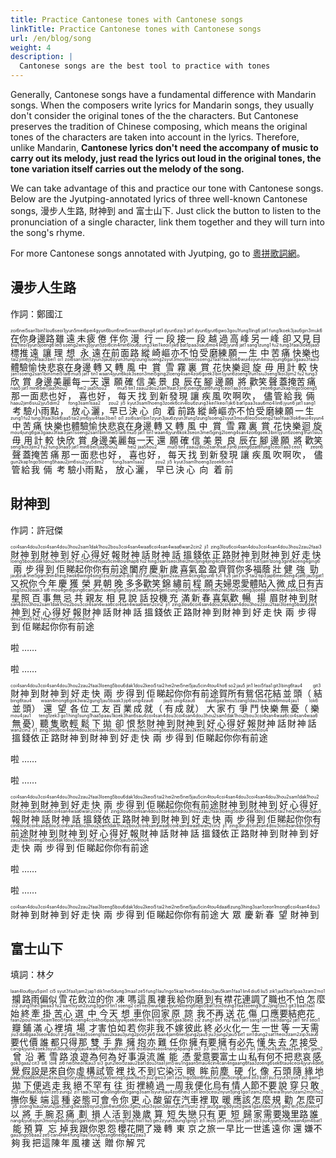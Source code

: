 ```yaml
---
title: Practice Cantonese tones with Cantonese songs
linkTitle: Practice Cantonese tones with Cantonese songs
url: /en/blog/song
weight: 4
description: |
  Cantonese songs are the best tool to practice with tones
---
```


Generally, Cantonese songs have a fundamental difference with Mandarin songs. When the composers write lyrics for Mandarin songs, they usually don't consider the original tones of the the characters. But Cantonese preserves the tradition of Chinese composing, which means the original tones of the characters are taken into account in the lyrics. Therefore, unlike Mandarin, **Cantonese lyrics don't need the accompany of music to carry out its melody, just read the lyrics out loud in the original tones, the tone variation itself carries out the melody of the song.**

We can take advantage of this and practice our tone with Cantonese songs. Below are the Jyutping-annotated lyrics of three well-known Cantonese songs, 漫步人生路, 財神到 and 富士山下. Just click the button to listen to the pronunciation of a single character, link them together and they will turn into the song's rhyme.

For more Cantonese songs annotated with Jyutping, go to [粵拼歌詞網](https://jyut6.com/)。

## 漫步人生路

作詞：鄭國江

<ruby>
  在
  <rt>
    zoi6
    <Audio id="zoi6" />
  </rt>
</ruby> <ruby>
  你
  <rt>
    nei5
    <Audio id="nei5" />
  </rt>
</ruby> <ruby>
  身
  <rt>
    san1
    <Audio id="san1" />
  </rt>
</ruby> <ruby>
  邊
  <rt>
    bin1
    <Audio id="bin1" />
  </rt>
</ruby> <ruby>
  路
  <rt>
    lou6
    <Audio id="lou6" />
  </rt>
</ruby> <ruby>
  雖
  <rt>
    seoi1
    <Audio id="seoi1" />
  </rt>
</ruby> <ruby>
  遠
  <rt>
    jyun5
    <Audio id="jyun5" />
  </rt>
</ruby> <ruby>
  未
  <rt>
    mei6
    <Audio id="mei6" />
  </rt>
</ruby> <ruby>
  疲
  <rt>
    pei4
    <Audio id="pei4" />
  </rt>
</ruby> <ruby>
  倦
  <rt>
    gyun6
    <Audio id="gyun6" />
  </rt>
</ruby>

<ruby>
  伴
  <rt>
    bun6
    <Audio id="bun6" />
  </rt>
</ruby> <ruby>
  你
  <rt>
    nei5
    <Audio id="nei5" />
  </rt>
</ruby> <ruby>
  漫
  <rt>
    maan6
    <Audio id="maan6" />
  </rt>
</ruby> <ruby>
  行
  <rt>
    hang4
    <Audio id="hang4" />
  </rt>
</ruby> <ruby>
  一
  <rt>
    jat1
    <Audio id="jat1" />
  </rt>
</ruby> <ruby>
  段
  <rt>
    dyun6
    <Audio id="dyun6" />
  </rt>
</ruby> <ruby>
  接
  <rt>
    zip3
    <Audio id="zip3" />
  </rt>
</ruby> <ruby>
  一
  <rt>
    jat1
    <Audio id="jat1" />
  </rt>
</ruby> <ruby>
  段
  <rt>
    dyun6
    <Audio id="dyun6" />
  </rt>
</ruby>

<ruby>
  越
  <rt>
    jyut6
    <Audio id="jyut6" />
  </rt>
</ruby> <ruby>
  過
  <rt>
    gwo3
    <Audio id="gwo3" />
  </rt>
</ruby> <ruby>
  高
  <rt>
    gou1
    <Audio id="gou1" />
  </rt>
</ruby> <ruby>
  峰
  <rt>
    fung1
    <Audio id="fung1" />
  </rt>
</ruby> <ruby>
  另
  <rt>
    ling6
    <Audio id="ling6" />
  </rt>
</ruby> <ruby>
  一
  <rt>
    jat1
    <Audio id="jat1" />
  </rt>
</ruby> <ruby>
  峰
  <rt>
    fung1
    <Audio id="fung1" />
  </rt>
</ruby> <ruby>
  卻
  <rt>
    koek3
    <Audio id="koek3" />
  </rt>
</ruby> <ruby>
  又
  <rt>
    jau6
    <Audio id="jau6" />
  </rt>
</ruby> <ruby>
  見
  <rt>
    gin3
    <Audio id="gin3" />
  </rt>
</ruby>

<ruby>
  目
  <rt>
    muk6
    <Audio id="muk6" />
  </rt>
</ruby> <ruby>
  標
  <rt>
    biu1
    <Audio id="biu1" />
  </rt>
</ruby> <ruby>
  推
  <rt>
    teoi1
    <Audio id="teoi1" />
  </rt>
</ruby> <ruby>
  遠
  <rt>
    jyun5
    <Audio id="jyun5" />
  </rt>
</ruby> <ruby>
  讓
  <rt>
    joeng6
    <Audio id="joeng6" />
  </rt>
</ruby> <ruby>
  理
  <rt>
    lei5
    <Audio id="lei5" />
  </rt>
</ruby> <ruby>
  想
  <rt>
    soeng2
    <Audio id="soeng2" />
  </rt>
</ruby> <ruby>
  永
  <rt>
    wing5
    <Audio id="wing5" />
  </rt>
</ruby> <ruby>
  遠
  <rt>
    jyun5
    <Audio id="jyun5" />
  </rt>
</ruby> <ruby>
  在
  <rt>
    zoi6
    <Audio id="zoi6" />
  </rt>
</ruby> <ruby>
  前
  <rt>
    cin4
    <Audio id="cin4" />
  </rt>
</ruby> <ruby>
  面
  <rt>
    min6
    <Audio id="min6" />
  </rt>
</ruby>

<ruby>
  路
  <rt>
    lou6
    <Audio id="lou6" />
  </rt>
</ruby> <ruby>
  縱
  <rt>
    zung3
    <Audio id="zung3" />
  </rt>
</ruby> <ruby>
  崎
  <rt>
    kei1
    <Audio id="kei1" />
  </rt>
</ruby> <ruby>
  嶇
  <rt>
    keoi1
    <Audio id="keoi1" />
  </rt>
</ruby> <ruby>
  亦
  <rt>
    jik6
    <Audio id="jik6" />
  </rt>
</ruby> <ruby>
  不
  <rt>
    bat1
    <Audio id="bat1" />
  </rt>
</ruby> <ruby>
  怕
  <rt>
    paa3
    <Audio id="paa3" />
  </rt>
</ruby> <ruby>
  受
  <rt>
    sau6
    <Audio id="sau6" />
  </rt>
</ruby> <ruby>
  磨
  <rt>
    mo4
    <Audio id="mo4" />
  </rt>
</ruby> <ruby>
  練
  <rt>
    lin6
    <Audio id="lin6" />
  </rt>
</ruby>

<ruby>
  願
  <rt>
    jyun6
    <Audio id="jyun6" />
  </rt>
</ruby> <ruby>
  一
  <rt>
    jat1
    <Audio id="jat1" />
  </rt>
</ruby> <ruby>
  生
  <rt>
    sang1
    <Audio id="sang1" />
  </rt>
</ruby> <ruby>
  中
  <rt>
    zung1
    <Audio id="zung1" />
  </rt>
</ruby> <ruby>
  苦
  <rt>
    fu2
    <Audio id="fu2" />
  </rt>
</ruby> <ruby>
  痛
  <rt>
    tung3
    <Audio id="tung3" />
  </rt>
</ruby> <ruby>
  快
  <rt>
    faai3
    <Audio id="faai3" />
  </rt>
</ruby> <ruby>
  樂
  <rt>
    lok6
    <Audio id="lok6" />
  </rt>
</ruby> <ruby>
  也
  <rt>
    jaa5
    <Audio id="jaa5" />
  </rt>
</ruby> <ruby>
  體
  <rt>
    tai2
    <Audio id="tai2" />
  </rt>
</ruby> <ruby>
  驗
  <rt>
    jim6
    <Audio id="jim6" />
  </rt>
</ruby>

<ruby>
  愉
  <rt>
    jyu4
    <Audio id="jyu4" />
  </rt>
</ruby> <ruby>
  快
  <rt>
    faai3
    <Audio id="faai3" />
  </rt>
</ruby> <ruby>
  悲
  <rt>
    bei1
    <Audio id="bei1" />
  </rt>
</ruby> <ruby>
  哀
  <rt>
    oi1
    <Audio id="oi1" />
  </rt>
</ruby> <ruby>
  在
  <rt>
    zoi6
    <Audio id="zoi6" />
  </rt>
</ruby> <ruby>
  身
  <rt>
    san1
    <Audio id="san1" />
  </rt>
</ruby> <ruby>
  邊
  <rt>
    bin1
    <Audio id="bin1" />
  </rt>
</ruby> <ruby>
  轉
  <rt>
    zyun3
    <Audio id="zyun3" />
  </rt>
</ruby> <ruby>
  又
  <rt>
    jau6
    <Audio id="jau6" />
  </rt>
</ruby> <ruby>
  轉
  <rt>
    zyun3
    <Audio id="zyun3" />
  </rt>
</ruby>

<ruby>
  風
  <rt>
    fung1
    <Audio id="fung1" />
  </rt>
</ruby> <ruby>
  中
  <rt>
    zung1
    <Audio id="zung1" />
  </rt>
</ruby> <ruby>
  賞
  <rt>
    soeng2
    <Audio id="soeng2" />
  </rt>
</ruby> <ruby>
  雪
  <rt>
    syut3
    <Audio id="syut3" />
  </rt>
</ruby> <ruby>
  霧
  <rt>
    mou6
    <Audio id="mou6" />
  </rt>
</ruby> <ruby>
  裏
  <rt>
    leoi5
    <Audio id="leoi5" />
  </rt>
</ruby> <ruby>
  賞
  <rt>
    soeng2
    <Audio id="soeng2" />
  </rt>
</ruby> <ruby>
  花
  <rt>
    faa1
    <Audio id="faa1" />
  </rt>
</ruby> <ruby>
  快
  <rt>
    faai3
    <Audio id="faai3" />
  </rt>
</ruby> <ruby>
  樂
  <rt>
    lok6
    <Audio id="lok6" />
  </rt>
</ruby> <ruby>
  迴
  <rt>
    wui4
    <Audio id="wui4" />
  </rt>
</ruby> <ruby>
  旋
  <rt>
    syun4
    <Audio id="syun4" />
  </rt>
</ruby>

<ruby>
  毋
  <rt>
    mou4
    <Audio id="mou4" />
  </rt>
</ruby> <ruby>
  用
  <rt>
    jung6
    <Audio id="jung6" />
  </rt>
</ruby> <ruby>
  計
  <rt>
    gai3
    <Audio id="gai3" />
  </rt>
</ruby> <ruby>
  較
  <rt>
    gaau3
    <Audio id="gaau3" />
  </rt>
</ruby> <ruby>
  快
  <rt>
    faai3
    <Audio id="faai3" />
  </rt>
</ruby> <ruby>
  欣
  <rt>
    jan1
    <Audio id="jan1" />
  </rt>
</ruby> <ruby>
  賞
  <rt>
    soeng2
    <Audio id="soeng2" />
  </rt>
</ruby> <ruby>
  身
  <rt>
    san1
    <Audio id="san1" />
  </rt>
</ruby> <ruby>
  邊
  <rt>
    bin1
    <Audio id="bin1" />
  </rt>
</ruby> <ruby>
  美
  <rt>
    mei5
    <Audio id="mei5" />
  </rt>
</ruby> <ruby>
  麗
  <rt>
    lai6
    <Audio id="lai6" />
  </rt>
</ruby> <ruby>
  每
  <rt>
    mui5
    <Audio id="mui5" />
  </rt>
</ruby> <ruby>
  一
  <rt>
    jat1
    <Audio id="jat1" />
  </rt>
</ruby> <ruby>
  天
  <rt>
    tin1
    <Audio id="tin1" />
  </rt>
</ruby>

<ruby>
  還
  <rt>
    waan4
    <Audio id="waan4" />
  </rt>
</ruby> <ruby>
  願
  <rt>
    jyun6
    <Audio id="jyun6" />
  </rt>
</ruby> <ruby>
  確
  <rt>
    kok3
    <Audio id="kok3" />
  </rt>
</ruby> <ruby>
  信
  <rt>
    seon3
    <Audio id="seon3" />
  </rt>
</ruby> <ruby>
  美
  <rt>
    mei5
    <Audio id="mei5" />
  </rt>
</ruby> <ruby>
  景
  <rt>
    ging2
    <Audio id="ging2" />
  </rt>
</ruby> <ruby>
  良
  <rt>
    loeng4
    <Audio id="loeng4" />
  </rt>
</ruby> <ruby>
  辰
  <rt>
    san4
    <Audio id="san4" />
  </rt>
</ruby> <ruby>
  在
  <rt>
    zoi6
    <Audio id="zoi6" />
  </rt>
</ruby> <ruby>
  腳
  <rt>
    goek3
    <Audio id="goek3" />
  </rt>
</ruby> <ruby>
  邊
  <rt>
    bin1
    <Audio id="bin1" />
  </rt>
</ruby>

<ruby>
  願
  <rt>
    jyun6
    <Audio id="jyun6" />
  </rt>
</ruby> <ruby>
  將
  <rt>
    zoeng1
    <Audio id="zoeng1" />
  </rt>
</ruby> <ruby>
  歡
  <rt>
    fun1
    <Audio id="fun1" />
  </rt>
</ruby> <ruby>
  笑
  <rt>
    siu3
    <Audio id="siu3" />
  </rt>
</ruby> <ruby>
  聲
  <rt>
    seng1
    <Audio id="seng1" />
  </rt>
</ruby> <ruby>
  蓋
  <rt>
    koi3
    <Audio id="koi3" />
  </rt>
</ruby> <ruby>
  掩
  <rt>
    jim2
    <Audio id="jim2" />
  </rt>
</ruby> <ruby>
  苦
  <rt>
    fu2
    <Audio id="fu2" />
  </rt>
</ruby> <ruby>
  痛
  <rt>
    tung3
    <Audio id="tung3" />
  </rt>
</ruby> <ruby>
  那
  <rt>
    naa5
    <Audio id="naa5" />
  </rt>
</ruby> <ruby>
  一
  <rt>
    jat1
    <Audio id="jat1" />
  </rt>
</ruby> <ruby>
  面
  <rt>
    min6
    <Audio id="min6" />
  </rt>
</ruby>

<ruby>
  悲
  <rt>
    bei1
    <Audio id="bei1" />
  </rt>
</ruby> <ruby>
  也
  <rt>
    jaa5
    <Audio id="jaa5" />
  </rt>
</ruby> <ruby>
  好
  <rt>
    hou2
    <Audio id="hou2" />
  </rt>
</ruby> ，<ruby>
  喜
  <rt>
    hei2
    <Audio id="hei2" />
  </rt>
</ruby> <ruby>
  也
  <rt>
    jaa5
    <Audio id="jaa5" />
  </rt>
</ruby> <ruby>
  好
  <rt>
    hou2
    <Audio id="hou2" />
  </rt>
</ruby> ，
<ruby>
  每
  <rt>
    mui5
    <Audio id="mui5" />
  </rt>
</ruby> <ruby>
  天
  <rt>
    tin1
    <Audio id="tin1" />
  </rt>
</ruby> <ruby>
  找
  <rt>
    zaau2
    <Audio id="zaau2" />
  </rt>
</ruby> <ruby>
  到
  <rt>
    dou2
    <Audio id="dou2" />
  </rt>
</ruby> <ruby>
  新
  <rt>
    san1
    <Audio id="san1" />
  </rt>
</ruby> <ruby>
  發
  <rt>
    faat3
    <Audio id="faat3" />
  </rt>
</ruby> <ruby>
  現
  <rt>
    jin6
    <Audio id="jin6" />
  </rt>
</ruby>

<ruby>
  讓
  <rt>
    joeng6
    <Audio id="joeng6" />
  </rt>
</ruby> <ruby>
  疾
  <rt>
    zat6
    <Audio id="zat6" />
  </rt>
</ruby> <ruby>
  風
  <rt>
    fung1
    <Audio id="fung1" />
  </rt>
</ruby> <ruby>
  吹
  <rt>
    ceoi1
    <Audio id="ceoi1" />
  </rt>
</ruby> <ruby>
  啊
  <rt>
    aa3
    <Audio id="aa3" />
  </rt>
</ruby> <ruby>
  吹
  <rt>
    ceoi1
    <Audio id="ceoi1" />
  </rt>
</ruby> ，<ruby>
  儘
  <rt>
    zeon6
    <Audio id="zeon6" />
  </rt>
</ruby> <ruby>
  管
  <rt>
    gun2
    <Audio id="gun2" />
  </rt>
</ruby> <ruby>
  給
  <rt>
    kap1
    <Audio id="kap1" />
  </rt>
</ruby> <ruby>
  我
  <rt>
    ngo5
    <Audio id="ngo5" />
  </rt>
</ruby> <ruby>
  倆
  <rt>
    loeng5
    <Audio id="loeng5" />
  </rt>
</ruby> <ruby>
  考
  <rt>
    haau2
    <Audio id="haau2" />
  </rt>
</ruby> <ruby>
  驗
  <rt>
    jim6
    <Audio id="jim6" />
  </rt>
</ruby>

<ruby>
  小
  <rt>
    siu2
    <Audio id="siu2" />
  </rt>
</ruby> <ruby>
  雨
  <rt>
    jyu5
    <Audio id="jyu5" />
  </rt>
</ruby> <ruby>
  點
  <rt>
    dim2
    <Audio id="dim2" />
  </rt>
</ruby> ，<ruby>
  放
  <rt>
    fong3
    <Audio id="fong3" />
  </rt>
</ruby> <ruby>
  心
  <rt>
    sam1
    <Audio id="sam1" />
  </rt>
</ruby> <ruby>
  灑
  <rt>
    saa2
    <Audio id="saa2" />
  </rt>
</ruby> ，
<ruby>
  早
  <rt>
    zou2
    <Audio id="zou2" />
  </rt>
</ruby> <ruby>
  已
  <rt>
    ji5
    <Audio id="ji5" />
  </rt>
</ruby> <ruby>
  決
  <rt>
    kyut3
    <Audio id="kyut3" />
  </rt>
</ruby> <ruby>
  心
  <rt>
    sam1
    <Audio id="sam1" />
  </rt>
</ruby> <ruby>
  向
  <rt>
    hoeng3
    <Audio id="hoeng3" />
  </rt>
</ruby> <ruby>
  着
  <rt>
    zoek6
    <Audio id="zoek6" />
  </rt>
</ruby> <ruby>
  前
  <rt>
    cin4
    <Audio id="cin4" />
  </rt>
</ruby>

<ruby>
  路
  <rt>
    lou6
    <Audio id="lou6" />
  </rt>
</ruby> <ruby>
  縱
  <rt>
    zung3
    <Audio id="zung3" />
  </rt>
</ruby> <ruby>
  崎
  <rt>
    kei1
    <Audio id="kei1" />
  </rt>
</ruby> <ruby>
  嶇
  <rt>
    keoi1
    <Audio id="keoi1" />
  </rt>
</ruby> <ruby>
  亦
  <rt>
    jik6
    <Audio id="jik6" />
  </rt>
</ruby> <ruby>
  不
  <rt>
    bat1
    <Audio id="bat1" />
  </rt>
</ruby> <ruby>
  怕
  <rt>
    paa3
    <Audio id="paa3" />
  </rt>
</ruby> <ruby>
  受
  <rt>
    sau6
    <Audio id="sau6" />
  </rt>
</ruby> <ruby>
  磨
  <rt>
    mo4
    <Audio id="mo4" />
  </rt>
</ruby> <ruby>
  練
  <rt>
    lin6
    <Audio id="lin6" />
  </rt>
</ruby>

<ruby>
  願
  <rt>
    jyun6
    <Audio id="jyun6" />
  </rt>
</ruby> <ruby>
  一
  <rt>
    jat1
    <Audio id="jat1" />
  </rt>
</ruby> <ruby>
  生
  <rt>
    sang1
    <Audio id="sang1" />
  </rt>
</ruby> <ruby>
  中
  <rt>
    zung1
    <Audio id="zung1" />
  </rt>
</ruby> <ruby>
  苦
  <rt>
    fu2
    <Audio id="fu2" />
  </rt>
</ruby> <ruby>
  痛
  <rt>
    tung3
    <Audio id="tung3" />
  </rt>
</ruby> <ruby>
  快
  <rt>
    faai3
    <Audio id="faai3" />
  </rt>
</ruby> <ruby>
  樂
  <rt>
    lok6
    <Audio id="lok6" />
  </rt>
</ruby> <ruby>
  也
  <rt>
    jaa5
    <Audio id="jaa5" />
  </rt>
</ruby> <ruby>
  體
  <rt>
    tai2
    <Audio id="tai2" />
  </rt>
</ruby> <ruby>
  驗
  <rt>
    jim6
    <Audio id="jim6" />
  </rt>
</ruby>

<ruby>
  愉
  <rt>
    jyu4
    <Audio id="jyu4" />
  </rt>
</ruby> <ruby>
  快
  <rt>
    faai3
    <Audio id="faai3" />
  </rt>
</ruby> <ruby>
  悲
  <rt>
    bei1
    <Audio id="bei1" />
  </rt>
</ruby> <ruby>
  哀
  <rt>
    oi1
    <Audio id="oi1" />
  </rt>
</ruby> <ruby>
  在
  <rt>
    zoi6
    <Audio id="zoi6" />
  </rt>
</ruby> <ruby>
  身
  <rt>
    san1
    <Audio id="san1" />
  </rt>
</ruby> <ruby>
  邊
  <rt>
    bin1
    <Audio id="bin1" />
  </rt>
</ruby> <ruby>
  轉
  <rt>
    zyun3
    <Audio id="zyun3" />
  </rt>
</ruby> <ruby>
  又
  <rt>
    jau6
    <Audio id="jau6" />
  </rt>
</ruby> <ruby>
  轉
  <rt>
    zyun3
    <Audio id="zyun3" />
  </rt>
</ruby>

<ruby>
  風
  <rt>
    fung1
    <Audio id="fung1" />
  </rt>
</ruby> <ruby>
  中
  <rt>
    zung1
    <Audio id="zung1" />
  </rt>
</ruby> <ruby>
  賞
  <rt>
    soeng2
    <Audio id="soeng2" />
  </rt>
</ruby> <ruby>
  雪
  <rt>
    syut3
    <Audio id="syut3" />
  </rt>
</ruby> <ruby>
  霧
  <rt>
    mou6
    <Audio id="mou6" />
  </rt>
</ruby> <ruby>
  裏
  <rt>
    leoi5
    <Audio id="leoi5" />
  </rt>
</ruby> <ruby>
  賞
  <rt>
    soeng2
    <Audio id="soeng2" />
  </rt>
</ruby> <ruby>
  花
  <rt>
    faa1
    <Audio id="faa1" />
  </rt>
</ruby> <ruby>
  快
  <rt>
    faai3
    <Audio id="faai3" />
  </rt>
</ruby> <ruby>
  樂
  <rt>
    lok6
    <Audio id="lok6" />
  </rt>
</ruby> <ruby>
  迴
  <rt>
    wui4
    <Audio id="wui4" />
  </rt>
</ruby> <ruby>
  旋
  <rt>
    syun4
    <Audio id="syun4" />
  </rt>
</ruby>

<ruby>
  毋
  <rt>
    mou4
    <Audio id="mou4" />
  </rt>
</ruby> <ruby>
  用
  <rt>
    jung6
    <Audio id="jung6" />
  </rt>
</ruby> <ruby>
  計
  <rt>
    gai3
    <Audio id="gai3" />
  </rt>
</ruby> <ruby>
  較
  <rt>
    gaau3
    <Audio id="gaau3" />
  </rt>
</ruby> <ruby>
  快
  <rt>
    faai3
    <Audio id="faai3" />
  </rt>
</ruby> <ruby>
  欣
  <rt>
    jan1
    <Audio id="jan1" />
  </rt>
</ruby> <ruby>
  賞
  <rt>
    soeng2
    <Audio id="soeng2" />
  </rt>
</ruby> <ruby>
  身
  <rt>
    san1
    <Audio id="san1" />
  </rt>
</ruby> <ruby>
  邊
  <rt>
    bin1
    <Audio id="bin1" />
  </rt>
</ruby> <ruby>
  美
  <rt>
    mei5
    <Audio id="mei5" />
  </rt>
</ruby> <ruby>
  麗
  <rt>
    lai6
    <Audio id="lai6" />
  </rt>
</ruby> <ruby>
  每
  <rt>
    mui5
    <Audio id="mui5" />
  </rt>
</ruby> <ruby>
  一
  <rt>
    jat1
    <Audio id="jat1" />
  </rt>
</ruby> <ruby>
  天
  <rt>
    tin1
    <Audio id="tin1" />
  </rt>
</ruby>

<ruby>
  還
  <rt>
    waan4
    <Audio id="waan4" />
  </rt>
</ruby> <ruby>
  願
  <rt>
    jyun6
    <Audio id="jyun6" />
  </rt>
</ruby> <ruby>
  確
  <rt>
    kok3
    <Audio id="kok3" />
  </rt>
</ruby> <ruby>
  信
  <rt>
    seon3
    <Audio id="seon3" />
  </rt>
</ruby> <ruby>
  美
  <rt>
    mei5
    <Audio id="mei5" />
  </rt>
</ruby> <ruby>
  景
  <rt>
    ging2
    <Audio id="ging2" />
  </rt>
</ruby> <ruby>
  良
  <rt>
    loeng4
    <Audio id="loeng4" />
  </rt>
</ruby> <ruby>
  辰
  <rt>
    san4
    <Audio id="san4" />
  </rt>
</ruby> <ruby>
  在
  <rt>
    zoi6
    <Audio id="zoi6" />
  </rt>
</ruby> <ruby>
  腳
  <rt>
    goek3
    <Audio id="goek3" />
  </rt>
</ruby> <ruby>
  邊
  <rt>
    bin1
    <Audio id="bin1" />
  </rt>
</ruby>

<ruby>
  願
  <rt>
    jyun6
    <Audio id="jyun6" />
  </rt>
</ruby> <ruby>
  將
  <rt>
    zoeng1
    <Audio id="zoeng1" />
  </rt>
</ruby> <ruby>
  歡
  <rt>
    fun1
    <Audio id="fun1" />
  </rt>
</ruby> <ruby>
  笑
  <rt>
    siu3
    <Audio id="siu3" />
  </rt>
</ruby> <ruby>
  聲
  <rt>
    seng1
    <Audio id="seng1" />
  </rt>
</ruby> <ruby>
  蓋
  <rt>
    koi3
    <Audio id="koi3" />
  </rt>
</ruby> <ruby>
  掩
  <rt>
    jim2
    <Audio id="jim2" />
  </rt>
</ruby> <ruby>
  苦
  <rt>
    fu2
    <Audio id="fu2" />
  </rt>
</ruby> <ruby>
  痛
  <rt>
    tung3
    <Audio id="tung3" />
  </rt>
</ruby> <ruby>
  那
  <rt>
    naa5
    <Audio id="naa5" />
  </rt>
</ruby> <ruby>
  一
  <rt>
    jat1
    <Audio id="jat1" />
  </rt>
</ruby> <ruby>
  面
  <rt>
    min6
    <Audio id="min6" />
  </rt>
</ruby>

<ruby>
  悲
  <rt>
    bei1
    <Audio id="bei1" />
  </rt>
</ruby> <ruby>
  也
  <rt>
    jaa5
    <Audio id="jaa5" />
  </rt>
</ruby> <ruby>
  好
  <rt>
    hou2
    <Audio id="hou2" />
  </rt>
</ruby> ，<ruby>
  喜
  <rt>
    hei2
    <Audio id="hei2" />
  </rt>
</ruby> <ruby>
  也
  <rt>
    jaa5
    <Audio id="jaa5" />
  </rt>
</ruby> <ruby>
  好
  <rt>
    hou2
    <Audio id="hou2" />
  </rt>
</ruby> ，
<ruby>
  每
  <rt>
    mui5
    <Audio id="mui5" />
  </rt>
</ruby> <ruby>
  天
  <rt>
    tin1
    <Audio id="tin1" />
  </rt>
</ruby> <ruby>
  找
  <rt>
    zaau2
    <Audio id="zaau2" />
  </rt>
</ruby> <ruby>
  到
  <rt>
    dou2
    <Audio id="dou2" />
  </rt>
</ruby> <ruby>
  新
  <rt>
    san1
    <Audio id="san1" />
  </rt>
</ruby> <ruby>
  發
  <rt>
    faat3
    <Audio id="faat3" />
  </rt>
</ruby> <ruby>
  現
  <rt>
    jin6
    <Audio id="jin6" />
  </rt>
</ruby>

<ruby>
  讓
  <rt>
    joeng6
    <Audio id="joeng6" />
  </rt>
</ruby> <ruby>
  疾
  <rt>
    zat6
    <Audio id="zat6" />
  </rt>
</ruby> <ruby>
  風
  <rt>
    fung1
    <Audio id="fung1" />
  </rt>
</ruby> <ruby>
  吹
  <rt>
    ceoi1
    <Audio id="ceoi1" />
  </rt>
</ruby> <ruby>
  啊
  <rt>
    aa3
    <Audio id="aa3" />
  </rt>
</ruby> <ruby>
  吹
  <rt>
    ceoi1
    <Audio id="ceoi1" />
  </rt>
</ruby> ，<ruby>
  儘
  <rt>
    zeon6
    <Audio id="zeon6" />
  </rt>
</ruby> <ruby>
  管
  <rt>
    gun2
    <Audio id="gun2" />
  </rt>
</ruby> <ruby>
  給
  <rt>
    kap1
    <Audio id="kap1" />
  </rt>
</ruby> <ruby>
  我
  <rt>
    ngo5
    <Audio id="ngo5" />
  </rt>
</ruby> <ruby>
  倆
  <rt>
    loeng5
    <Audio id="loeng5" />
  </rt>
</ruby> <ruby>
  考
  <rt>
    haau2
    <Audio id="haau2" />
  </rt>
</ruby> <ruby>
  驗
  <rt>
    jim6
    <Audio id="jim6" />
  </rt>
</ruby>

<ruby>
  小
  <rt>
    siu2
    <Audio id="siu2" />
  </rt>
</ruby> <ruby>
  雨
  <rt>
    jyu5
    <Audio id="jyu5" />
  </rt>
</ruby> <ruby>
  點
  <rt>
    dim2
    <Audio id="dim2" />
  </rt>
</ruby> ，<ruby>
  放
  <rt>
    fong3
    <Audio id="fong3" />
  </rt>
</ruby> <ruby>
  心
  <rt>
    sam1
    <Audio id="sam1" />
  </rt>
</ruby> <ruby>
  灑
  <rt>
    saa2
    <Audio id="saa2" />
  </rt>
</ruby> ，
<ruby>
  早
  <rt>
    zou2
    <Audio id="zou2" />
  </rt>
</ruby> <ruby>
  已
  <rt>
    ji5
    <Audio id="ji5" />
  </rt>
</ruby> <ruby>
  決
  <rt>
    kyut3
    <Audio id="kyut3" />
  </rt>
</ruby> <ruby>
  心
  <rt>
    sam1
    <Audio id="sam1" />
  </rt>
</ruby> <ruby>
  向
  <rt>
    hoeng3
    <Audio id="hoeng3" />
  </rt>
</ruby> <ruby>
  着
  <rt>
    zoek6
    <Audio id="zoek6" />
  </rt>
</ruby> <ruby>
  前
  <rt>
    cin4
    <Audio id="cin4" />
  </rt>
</ruby>

## 財神到

作詞：許冠傑

<ruby>
  財
  <rt>
    coi4
    <Audio id="coi4" />
  </rt>
</ruby> <ruby>
  神
  <rt>
    san4
    <Audio id="san4" />
  </rt>
</ruby> <ruby>
  到
  <rt>
    dou3
    <Audio id="dou3" />
  </rt>
</ruby> <ruby>
  財
  <rt>
    coi4
    <Audio id="coi4" />
  </rt>
</ruby> <ruby>
  神
  <rt>
    san4
    <Audio id="san4" />
  </rt>
</ruby> <ruby>
  到
  <rt>
    dou3
    <Audio id="dou3" />
  </rt>
</ruby> <ruby>
  好
  <rt>
    hou2
    <Audio id="hou2" />
  </rt>
</ruby> <ruby>
  心
  <rt>
    sam1
    <Audio id="sam1" />
  </rt>
</ruby> <ruby>
  得
  <rt>
    dak1
    <Audio id="dak1" />
  </rt>
</ruby> <ruby>
  好
  <rt>
    hou2
    <Audio id="hou2" />
  </rt>
</ruby> <ruby>
  報
  <rt>
    bou3
    <Audio id="bou3" />
  </rt>
</ruby>

<ruby>
  財
  <rt>
    coi4
    <Audio id="coi4" />
  </rt>
</ruby> <ruby>
  神
  <rt>
    san4
    <Audio id="san4" />
  </rt>
</ruby> <ruby>
  話
  <rt>
    waa6
    <Audio id="waa6" />
  </rt>
</ruby> <ruby>
  財
  <rt>
    coi4
    <Audio id="coi4" />
  </rt>
</ruby> <ruby>
  神
  <rt>
    san4
    <Audio id="san4" />
  </rt>
</ruby> <ruby>
  話
  <rt>
    waa6
    <Audio id="waa6" />
  </rt>
</ruby> <ruby>
  搵
  <rt>
    wan2
    <Audio id="wan2" />
  </rt>
</ruby> <ruby>
  錢
  <rt>
    cin2
    <Audio id="cin2" />
  </rt>
</ruby> <ruby>
  依
  <rt>
    ji1
    <Audio id="ji1" />
  </rt>
</ruby> <ruby>
  正
  <rt>
    zing3
    <Audio id="zing3" />
  </rt>
</ruby> <ruby>
  路
  <rt>
    lou6
    <Audio id="lou6" />
  </rt>
</ruby>

<ruby>
  財
  <rt>
    coi4
    <Audio id="coi4" />
  </rt>
</ruby> <ruby>
  神
  <rt>
    san4
    <Audio id="san4" />
  </rt>
</ruby> <ruby>
  到
  <rt>
    dou3
    <Audio id="dou3" />
  </rt>
</ruby> <ruby>
  財
  <rt>
    coi4
    <Audio id="coi4" />
  </rt>
</ruby> <ruby>
  神
  <rt>
    san4
    <Audio id="san4" />
  </rt>
</ruby> <ruby>
  到
  <rt>
    dou3
    <Audio id="dou3" />
  </rt>
</ruby> <ruby>
  好
  <rt>
    hou2
    <Audio id="hou2" />
  </rt>
</ruby> <ruby>
  走
  <rt>
    zau2
    <Audio id="zau2" />
  </rt>
</ruby> <ruby>
  快
  <rt>
    faai3
    <Audio id="faai3" />
  </rt>
</ruby> <ruby>
  兩
  <rt>
    loeng5
    <Audio id="loeng5" />
  </rt>
</ruby> <ruby>
  步
  <rt>
    bou6
    <Audio id="bou6" />
  </rt>
</ruby>

<ruby>
  得
  <rt>
    dak1
    <Audio id="dak1" />
  </rt>
</ruby> <ruby>
  到
  <rt>
    dou2
    <Audio id="dou2" />
  </rt>
</ruby> <ruby>
  佢
  <rt>
    keoi5
    <Audio id="keoi5" />
  </rt>
</ruby> <ruby>
  睇
  <rt>
    tai2
    <Audio id="tai2" />
  </rt>
</ruby> <ruby>
  起
  <rt>
    hei2
    <Audio id="hei2" />
  </rt>
</ruby> <ruby>
  你
  <rt>
    nei5
    <Audio id="nei5" />
  </rt>
</ruby> <ruby>
  你
  <rt>
    nei5
    <Audio id="nei5" />
  </rt>
</ruby> <ruby>
  有
  <rt>
    jau5
    <Audio id="jau5" />
  </rt>
</ruby> <ruby>
  前
  <rt>
    cin4
    <Audio id="cin4" />
  </rt>
</ruby> <ruby>
  途
  <rt>
    tou4
    <Audio id="tou4" />
  </rt>
</ruby>

<ruby>
  闔
  <rt>
    hap6
    <Audio id="hap6" />
  </rt>
</ruby> <ruby>
  府
  <rt>
    fu2
    <Audio id="fu2" />
  </rt>
</ruby> <ruby>
  慶
  <rt>
    hing3
    <Audio id="hing3" />
  </rt>
</ruby> <ruby>
  新
  <rt>
    san1
    <Audio id="san1" />
  </rt>
</ruby> <ruby>
  歲
  <rt>
    seoi3
    <Audio id="seoi3" />
  </rt>
</ruby> <ruby>
  喜
  <rt>
    hei2
    <Audio id="hei2" />
  </rt>
</ruby> <ruby>
  氣
  <rt>
    hei3
    <Audio id="hei3" />
  </rt>
</ruby> <ruby>
  盈
  <rt>
    jing4
    <Audio id="jing4" />
  </rt>
</ruby> <ruby>
  盈
  <rt>
    jing4
    <Audio id="jing4" />
  </rt>
</ruby>

<ruby>
  齊
  <rt>
    cai4
    <Audio id="cai4" />
  </rt>
</ruby> <ruby>
  賀
  <rt>
    ho6
    <Audio id="ho6" />
  </rt>
</ruby> <ruby>
  你
  <rt>
    nei5
    <Audio id="nei5" />
  </rt>
</ruby> <ruby>
  多
  <rt>
    do1
    <Audio id="do1" />
  </rt>
</ruby> <ruby>
  福
  <rt>
    fuk1
    <Audio id="fuk1" />
  </rt>
</ruby> <ruby>
  蔭
  <rt>
    jam1
    <Audio id="jam1" />
  </rt>
</ruby> <ruby>
  壯
  <rt>
    zong3
    <Audio id="zong3" />
  </rt>
</ruby> <ruby>
  健
  <rt>
    gin6
    <Audio id="gin6" />
  </rt>
</ruby> <ruby>
  強
  <rt>
    koeng4
    <Audio id="koeng4" />
  </rt>
</ruby> <ruby>
  勁
  <rt>
    ging6
    <Audio id="ging6" />
  </rt>
</ruby>

<ruby>
  又
  <rt>
    jau6
    <Audio id="jau6" />
  </rt>
</ruby> <ruby>
  祝
  <rt>
    zuk1
    <Audio id="zuk1" />
  </rt>
</ruby> <ruby>
  你
  <rt>
    nei5
    <Audio id="nei5" />
  </rt>
</ruby> <ruby>
  今
  <rt>
    gam1
    <Audio id="gam1" />
  </rt>
</ruby> <ruby>
  年
  <rt>
    nin4
    <Audio id="nin4" />
  </rt>
</ruby> <ruby>
  慶
  <rt>
    hing3
    <Audio id="hing3" />
  </rt>
</ruby> <ruby>
  獲
  <rt>
    wok6
    <Audio id="wok6" />
  </rt>
</ruby> <ruby>
  榮
  <rt>
    wing4
    <Audio id="wing4" />
  </rt>
</ruby> <ruby>
  昇
  <rt>
    sing1
    <Audio id="sing1" />
  </rt>
</ruby>

<ruby>
  朝
  <rt>
    ziu1
    <Audio id="ziu1" />
  </rt>
</ruby> <ruby>
  晚
  <rt>
    maan5
    <Audio id="maan5" />
  </rt>
</ruby> <ruby>
  多
  <rt>
    do1
    <Audio id="do1" />
  </rt>
</ruby> <ruby>
  多
  <rt>
    do1
    <Audio id="do1" />
  </rt>
</ruby> <ruby>
  歡
  <rt>
    fun1
    <Audio id="fun1" />
  </rt>
</ruby> <ruby>
  笑
  <rt>
    siu3
    <Audio id="siu3" />
  </rt>
</ruby> <ruby>
  錦
  <rt>
    gam2
    <Audio id="gam2" />
  </rt>
</ruby> <ruby>
  繡
  <rt>
    sau3
    <Audio id="sau3" />
  </rt>
</ruby> <ruby>
  前
  <rt>
    cin4
    <Audio id="cin4" />
  </rt>
</ruby> <ruby>
  程
  <rt>
    cing4
    <Audio id="cing4" />
  </rt>
</ruby>

<ruby>
  願
  <rt>
    jyun6
    <Audio id="jyun6" />
  </rt>
</ruby> <ruby>
  夫
  <rt>
    fu1
    <Audio id="fu1" />
  </rt>
</ruby> <ruby>
  婦
  <rt>
    fu5
    <Audio id="fu5" />
  </rt>
</ruby> <ruby>
  恩
  <rt>
    jan1
    <Audio id="jan1" />
  </rt>
</ruby> <ruby>
  愛
  <rt>
    oi3
    <Audio id="oi3" />
  </rt>
</ruby> <ruby>
  體
  <rt>
    tai2
    <Audio id="tai2" />
  </rt>
</ruby> <ruby>
  貼
  <rt>
    tip3
    <Audio id="tip3" />
  </rt>
</ruby> <ruby>
  入
  <rt>
    jap6
    <Audio id="jap6" />
  </rt>
</ruby> <ruby>
  微
  <rt>
    mei4
    <Audio id="mei4" />
  </rt>
</ruby>

<ruby>
  成
  <rt>
    sing4
    <Audio id="sing4" />
  </rt>
</ruby> <ruby>
  日
  <rt>
    jat6
    <Audio id="jat6" />
  </rt>
</ruby> <ruby>
  有
  <rt>
    jau5
    <Audio id="jau5" />
  </rt>
</ruby> <ruby>
  吉
  <rt>
    gat1
    <Audio id="gat1" />
  </rt>
</ruby> <ruby>
  星
  <rt>
    sing1
    <Audio id="sing1" />
  </rt>
</ruby> <ruby>
  照
  <rt>
    ziu3
    <Audio id="ziu3" />
  </rt>
</ruby> <ruby>
  百
  <rt>
    baak3
    <Audio id="baak3" />
  </rt>
</ruby> <ruby>
  事
  <rt>
    si6
    <Audio id="si6" />
  </rt>
</ruby> <ruby>
  無
  <rt>
    mou4
    <Audio id="mou4" />
  </rt>
</ruby> <ruby>
  忌
  <rt>
    gei6
    <Audio id="gei6" />
  </rt>
</ruby>

<ruby>
  共
  <rt>
    gung6
    <Audio id="gung6" />
  </rt>
</ruby> <ruby>
  親
  <rt>
    can1
    <Audio id="can1" />
  </rt>
</ruby> <ruby>
  友
  <rt>
    jau5
    <Audio id="jau5" />
  </rt>
</ruby> <ruby>
  相
  <rt>
    soeng1
    <Audio id="soeng1" />
  </rt>
</ruby> <ruby>
  見
  <rt>
    gin3
    <Audio id="gin3" />
  </rt>
</ruby> <ruby>
  說
  <rt>
    syut3
    <Audio id="syut3" />
  </rt>
</ruby> <ruby>
  話
  <rt>
    waa6
    <Audio id="waa6" />
  </rt>
</ruby> <ruby>
  投
  <rt>
    tau4
    <Audio id="tau4" />
  </rt>
</ruby> <ruby>
  機
  <rt>
    gei1
    <Audio id="gei1" />
  </rt>
</ruby>

<ruby>
  充
  <rt>
    cung1
    <Audio id="cung1" />
  </rt>
</ruby> <ruby>
  滿
  <rt>
    mun5
    <Audio id="mun5" />
  </rt>
</ruby> <ruby>
  新
  <rt>
    san1
    <Audio id="san1" />
  </rt>
</ruby> <ruby>
  春
  <rt>
    ceon1
    <Audio id="ceon1" />
  </rt>
</ruby> <ruby>
  喜
  <rt>
    hei2
    <Audio id="hei2" />
  </rt>
</ruby> <ruby>
  氣
  <rt>
    hei3
    <Audio id="hei3" />
  </rt>
</ruby> <ruby>
  歡
  <rt>
    fun1
    <Audio id="fun1" />
  </rt>
</ruby> <ruby>
  暢
  <rt>
    coeng3
    <Audio id="coeng3" />
  </rt>
</ruby> <ruby>
  揚
  <rt>
    joeng4
    <Audio id="joeng4" />
  </rt>
</ruby> <ruby>
  眉
  <rt>
    mei4
    <Audio id="mei4" />
  </rt>
</ruby>

<ruby>
  財
  <rt>
    coi4
    <Audio id="coi4" />
  </rt>
</ruby> <ruby>
  神
  <rt>
    san4
    <Audio id="san4" />
  </rt>
</ruby> <ruby>
  到
  <rt>
    dou3
    <Audio id="dou3" />
  </rt>
</ruby> <ruby>
  財
  <rt>
    coi4
    <Audio id="coi4" />
  </rt>
</ruby> <ruby>
  神
  <rt>
    san4
    <Audio id="san4" />
  </rt>
</ruby> <ruby>
  到
  <rt>
    dou3
    <Audio id="dou3" />
  </rt>
</ruby> <ruby>
  好
  <rt>
    hou2
    <Audio id="hou2" />
  </rt>
</ruby> <ruby>
  心
  <rt>
    sam1
    <Audio id="sam1" />
  </rt>
</ruby> <ruby>
  得
  <rt>
    dak1
    <Audio id="dak1" />
  </rt>
</ruby> <ruby>
  好
  <rt>
    hou2
    <Audio id="hou2" />
  </rt>
</ruby> <ruby>
  報
  <rt>
    bou3
    <Audio id="bou3" />
  </rt>
</ruby>

<ruby>
  財
  <rt>
    coi4
    <Audio id="coi4" />
  </rt>
</ruby> <ruby>
  神
  <rt>
    san4
    <Audio id="san4" />
  </rt>
</ruby> <ruby>
  話
  <rt>
    waa6
    <Audio id="waa6" />
  </rt>
</ruby> <ruby>
  財
  <rt>
    coi4
    <Audio id="coi4" />
  </rt>
</ruby> <ruby>
  神
  <rt>
    san4
    <Audio id="san4" />
  </rt>
</ruby> <ruby>
  話
  <rt>
    waa6
    <Audio id="waa6" />
  </rt>
</ruby> <ruby>
  搵
  <rt>
    wan2
    <Audio id="wan2" />
  </rt>
</ruby> <ruby>
  錢
  <rt>
    cin2
    <Audio id="cin2" />
  </rt>
</ruby> <ruby>
  依
  <rt>
    ji1
    <Audio id="ji1" />
  </rt>
</ruby> <ruby>
  正
  <rt>
    zing3
    <Audio id="zing3" />
  </rt>
</ruby> <ruby>
  路
  <rt>
    lou6
    <Audio id="lou6" />
  </rt>
</ruby>

<ruby>
  財
  <rt>
    coi4
    <Audio id="coi4" />
  </rt>
</ruby> <ruby>
  神
  <rt>
    san4
    <Audio id="san4" />
  </rt>
</ruby> <ruby>
  到
  <rt>
    dou3
    <Audio id="dou3" />
  </rt>
</ruby> <ruby>
  財
  <rt>
    coi4
    <Audio id="coi4" />
  </rt>
</ruby> <ruby>
  神
  <rt>
    san4
    <Audio id="san4" />
  </rt>
</ruby> <ruby>
  到
  <rt>
    dou3
    <Audio id="dou3" />
  </rt>
</ruby> <ruby>
  好
  <rt>
    hou2
    <Audio id="hou2" />
  </rt>
</ruby> <ruby>
  走
  <rt>
    zau2
    <Audio id="zau2" />
  </rt>
</ruby> <ruby>
  快
  <rt>
    faai3
    <Audio id="faai3" />
  </rt>
</ruby> <ruby>
  兩
  <rt>
    loeng5
    <Audio id="loeng5" />
  </rt>
</ruby> <ruby>
  步
  <rt>
    bou6
    <Audio id="bou6" />
  </rt>
</ruby>

<ruby>
  得
  <rt>
    dak1
    <Audio id="dak1" />
  </rt>
</ruby> <ruby>
  到
  <rt>
    dou2
    <Audio id="dou2" />
  </rt>
</ruby> <ruby>
  佢
  <rt>
    keoi5
    <Audio id="keoi5" />
  </rt>
</ruby> <ruby>
  睇
  <rt>
    tai2
    <Audio id="tai2" />
  </rt>
</ruby> <ruby>
  起
  <rt>
    hei2
    <Audio id="hei2" />
  </rt>
</ruby> <ruby>
  你
  <rt>
    nei5
    <Audio id="nei5" />
  </rt>
</ruby> <ruby>
  你
  <rt>
    nei5
    <Audio id="nei5" />
  </rt>
</ruby> <ruby>
  有
  <rt>
    jau5
    <Audio id="jau5" />
  </rt>
</ruby> <ruby>
  前
  <rt>
    cin4
    <Audio id="cin4" />
  </rt>
</ruby> <ruby>
  途
  <rt>
    tou4
    <Audio id="tou4" />
  </rt>
</ruby>

<ruby>啦</ruby> ……

<ruby>啦</ruby> ……

<ruby>
  財
  <rt>
    coi4
    <Audio id="coi4" />
  </rt>
</ruby> <ruby>
  神
  <rt>
    san4
    <Audio id="san4" />
  </rt>
</ruby> <ruby>
  到
  <rt>
    dou3
    <Audio id="dou3" />
  </rt>
</ruby> <ruby>
  財
  <rt>
    coi4
    <Audio id="coi4" />
  </rt>
</ruby> <ruby>
  神
  <rt>
    san4
    <Audio id="san4" />
  </rt>
</ruby> <ruby>
  到
  <rt>
    dou3
    <Audio id="dou3" />
  </rt>
</ruby> <ruby>
  好
  <rt>
    hou2
    <Audio id="hou2" />
  </rt>
</ruby> <ruby>
  走
  <rt>
    zau2
    <Audio id="zau2" />
  </rt>
</ruby> <ruby>
  快
  <rt>
    faai3
    <Audio id="faai3" />
  </rt>
</ruby> <ruby>
  兩
  <rt>
    loeng5
    <Audio id="loeng5" />
  </rt>
</ruby> <ruby>
  步
  <rt>
    bou6
    <Audio id="bou6" />
  </rt>
</ruby>

<ruby>
  得
  <rt>
    dak1
    <Audio id="dak1" />
  </rt>
</ruby> <ruby>
  到
  <rt>
    dou2
    <Audio id="dou2" />
  </rt>
</ruby> <ruby>
  佢
  <rt>
    keoi5
    <Audio id="keoi5" />
  </rt>
</ruby> <ruby>
  睇
  <rt>
    tai2
    <Audio id="tai2" />
  </rt>
</ruby> <ruby>
  起
  <rt>
    hei2
    <Audio id="hei2" />
  </rt>
</ruby> <ruby>
  你
  <rt>
    nei5
    <Audio id="nei5" />
  </rt>
</ruby> <ruby>
  你
  <rt>
    nei5
    <Audio id="nei5" />
  </rt>
</ruby> <ruby>
  有
  <rt>
    jau5
    <Audio id="jau5" />
  </rt>
</ruby> <ruby>
  前
  <rt>
    cin4
    <Audio id="cin4" />
  </rt>
</ruby> <ruby>
  途
  <rt>
    tou4
    <Audio id="tou4" />
  </rt>
</ruby>

<ruby>
  賀
  <rt>
    ho6
    <Audio id="ho6" />
  </rt>
</ruby> <ruby>
  所
  <rt>
    so2
    <Audio id="so2" />
  </rt>
</ruby> <ruby>
  有
  <rt>
    jau5
    <Audio id="jau5" />
  </rt>
</ruby> <ruby>
  鴛
  <rt>
    jin1
    <Audio id="jin1" />
  </rt>
</ruby> <ruby>
  侶
  <rt>
    leoi5
    <Audio id="leoi5" />
  </rt>
</ruby> <ruby>
  花
  <rt>
    faa1
    <Audio id="faa1" />
  </rt>
</ruby> <ruby>
  結
  <rt>
    git3
    <Audio id="git3" />
  </rt>
</ruby> <ruby>
  並
  <rt>
    bing6
    <Audio id="bing6" />
  </rt>
</ruby> <ruby>
  頭
  <rt>
    tau4
    <Audio id="tau4" />
  </rt>
</ruby> （<ruby>
  結
  <rt>
    git3
    <Audio id="git3" />
  </rt>
</ruby> <ruby>
  並
  <rt>
    bing6
    <Audio id="bing6" />
  </rt>
</ruby> <ruby>
  頭
  <rt>
    tau4
    <Audio id="tau4" />
  </rt>
</ruby>）

<ruby>
  還
  <rt>
    waan4
    <Audio id="waan4" />
  </rt>
</ruby> <ruby>
  望
  <rt>
    mong6
    <Audio id="mong6" />
  </rt>
</ruby> <ruby>
  各
  <rt>
    gok3
    <Audio id="gok3" />
  </rt>
</ruby> <ruby>
  位
  <rt>
    wai2
    <Audio id="wai2" />
  </rt>
</ruby> <ruby>
  工
  <rt>
    gung1
    <Audio id="gung1" />
  </rt>
</ruby> <ruby>
  友
  <rt>
    jau5
    <Audio id="jau5" />
  </rt>
</ruby> <ruby>
  百
  <rt>
    baak3
    <Audio id="baak3" />
  </rt>
</ruby> <ruby>
  業
  <rt>
    jip6
    <Audio id="jip6" />
  </rt>
</ruby> <ruby>
  成
  <rt>
    sing4
    <Audio id="sing4" />
  </rt>
</ruby> <ruby>
  就
  <rt>
    zau6
    <Audio id="zau6" />
  </rt>
</ruby> （<ruby>
  有
  <rt>
    jau5
    <Audio id="jau5" />
  </rt>
</ruby> <ruby>
  成
  <rt>
    sing4
    <Audio id="sing4" />
  </rt>
</ruby> <ruby>
  就
  <rt>
    zau6
    <Audio id="zau6" />
  </rt>
</ruby>）

<ruby>
  大
  <rt>
    daai6
    <Audio id="daai6" />
  </rt>
</ruby> <ruby>
  家
  <rt>
    gaa1
    <Audio id="gaa1" />
  </rt>
</ruby> <ruby>
  冇
  <rt>
    mou5
    <Audio id="mou5" />
  </rt>
</ruby> <ruby>
  爭
  <rt>
    zang1
    <Audio id="zang1" />
  </rt>
</ruby> <ruby>
  鬥
  <rt>
    dau3
    <Audio id="dau3" />
  </rt>
</ruby> <ruby>
  快
  <rt>
    faai3
    <Audio id="faai3" />
  </rt>
</ruby> <ruby>
  樂
  <rt>
    lok6
    <Audio id="lok6" />
  </rt>
</ruby> <ruby>
  無
  <rt>
    mou4
    <Audio id="mou4" />
  </rt>
</ruby> <ruby>
  憂
  <rt>
    jau1
    <Audio id="jau1" />
  </rt>
</ruby> （<ruby>
  樂
  <rt>
    lok6
    <Audio id="lok6" />
  </rt>
</ruby> <ruby>
  無
  <rt>
    mou4
    <Audio id="mou4" />
  </rt>
</ruby> <ruby>
  憂
  <rt>
    jau1
    <Audio id="jau1" />
  </rt>
</ruby> ）

<ruby>
  聽
  <rt>
    teng1
    <Audio id="teng1" />
  </rt>
</ruby> <ruby>
  隻
  <rt>
    zek3
    <Audio id="zek3" />
  </rt>
</ruby> <ruby>
  歌
  <rt>
    go1
    <Audio id="go1" />
  </rt>
</ruby> <ruby>
  輕
  <rt>
    hing1
    <Audio id="hing1" />
  </rt>
</ruby> <ruby>
  鬆
  <rt>
    sung1
    <Audio id="sung1" />
  </rt>
</ruby> <ruby>
  下
  <rt>
    haa5
    <Audio id="haa5" />
  </rt>
</ruby> <ruby>
  拋
  <rt>
    paau1
    <Audio id="paau1" />
  </rt>
</ruby> <ruby>
  卻
  <rt>
    koek3
    <Audio id="koek3" />
  </rt>
</ruby> <ruby>
  恨
  <rt>
    han6
    <Audio id="han6" />
  </rt>
</ruby> <ruby>
  愁
  <rt>
    sau4
    <Audio id="sau4" />
  </rt>
</ruby>

<ruby>
  財
  <rt>
    coi4
    <Audio id="coi4" />
  </rt>
</ruby> <ruby>
  神
  <rt>
    san4
    <Audio id="san4" />
  </rt>
</ruby> <ruby>
  到
  <rt>
    dou3
    <Audio id="dou3" />
  </rt>
</ruby> <ruby>
  財
  <rt>
    coi4
    <Audio id="coi4" />
  </rt>
</ruby> <ruby>
  神
  <rt>
    san4
    <Audio id="san4" />
  </rt>
</ruby> <ruby>
  到
  <rt>
    dou3
    <Audio id="dou3" />
  </rt>
</ruby> <ruby>
  好
  <rt>
    hou2
    <Audio id="hou2" />
  </rt>
</ruby> <ruby>
  心
  <rt>
    sam1
    <Audio id="sam1" />
  </rt>
</ruby> <ruby>
  得
  <rt>
    dak1
    <Audio id="dak1" />
  </rt>
</ruby> <ruby>
  好
  <rt>
    hou2
    <Audio id="hou2" />
  </rt>
</ruby> <ruby>
  報
  <rt>
    bou3
    <Audio id="bou3" />
  </rt>
</ruby>

<ruby>
  財
  <rt>
    coi4
    <Audio id="coi4" />
  </rt>
</ruby> <ruby>
  神
  <rt>
    san4
    <Audio id="san4" />
  </rt>
</ruby> <ruby>
  話
  <rt>
    waa6
    <Audio id="waa6" />
  </rt>
</ruby> <ruby>
  財
  <rt>
    coi4
    <Audio id="coi4" />
  </rt>
</ruby> <ruby>
  神
  <rt>
    san4
    <Audio id="san4" />
  </rt>
</ruby> <ruby>
  話
  <rt>
    waa6
    <Audio id="waa6" />
  </rt>
</ruby> <ruby>
  搵
  <rt>
    wan2
    <Audio id="wan2" />
  </rt>
</ruby> <ruby>
  錢
  <rt>
    cin2
    <Audio id="cin2" />
  </rt>
</ruby> <ruby>
  依
  <rt>
    ji1
    <Audio id="ji1" />
  </rt>
</ruby> <ruby>
  正
  <rt>
    zing3
    <Audio id="zing3" />
  </rt>
</ruby> <ruby>
  路
  <rt>
    lou6
    <Audio id="lou6" />
  </rt>
</ruby>

<ruby>
  財
  <rt>
    coi4
    <Audio id="coi4" />
  </rt>
</ruby> <ruby>
  神
  <rt>
    san4
    <Audio id="san4" />
  </rt>
</ruby> <ruby>
  到
  <rt>
    dou3
    <Audio id="dou3" />
  </rt>
</ruby> <ruby>
  財
  <rt>
    coi4
    <Audio id="coi4" />
  </rt>
</ruby> <ruby>
  神
  <rt>
    san4
    <Audio id="san4" />
  </rt>
</ruby> <ruby>
  到
  <rt>
    dou3
    <Audio id="dou3" />
  </rt>
</ruby> <ruby>
  好
  <rt>
    hou2
    <Audio id="hou2" />
  </rt>
</ruby> <ruby>
  走
  <rt>
    zau2
    <Audio id="zau2" />
  </rt>
</ruby> <ruby>
  快
  <rt>
    faai3
    <Audio id="faai3" />
  </rt>
</ruby> <ruby>
  兩
  <rt>
    loeng5
    <Audio id="loeng5" />
  </rt>
</ruby> <ruby>
  步
  <rt>
    bou6
    <Audio id="bou6" />
  </rt>
</ruby>

<ruby>
  得
  <rt>
    dak1
    <Audio id="dak1" />
  </rt>
</ruby> <ruby>
  到
  <rt>
    dou2
    <Audio id="dou2" />
  </rt>
</ruby> <ruby>
  佢
  <rt>
    keoi5
    <Audio id="keoi5" />
  </rt>
</ruby> <ruby>
  睇
  <rt>
    tai2
    <Audio id="tai2" />
  </rt>
</ruby> <ruby>
  起
  <rt>
    hei2
    <Audio id="hei2" />
  </rt>
</ruby> <ruby>
  你
  <rt>
    nei5
    <Audio id="nei5" />
  </rt>
</ruby> <ruby>
  你
  <rt>
    nei5
    <Audio id="nei5" />
  </rt>
</ruby> <ruby>
  有
  <rt>
    jau5
    <Audio id="jau5" />
  </rt>
</ruby> <ruby>
  前
  <rt>
    cin4
    <Audio id="cin4" />
  </rt>
</ruby> <ruby>
  途
  <rt>
    tou4
    <Audio id="tou4" />
  </rt>
</ruby>

<ruby>啦</ruby> ……

<ruby>啦</ruby> ……

<ruby>
  財
  <rt>
    coi4
    <Audio id="coi4" />
  </rt>
</ruby> <ruby>
  神
  <rt>
    san4
    <Audio id="san4" />
  </rt>
</ruby> <ruby>
  到
  <rt>
    dou3
    <Audio id="dou3" />
  </rt>
</ruby> <ruby>
  財
  <rt>
    coi4
    <Audio id="coi4" />
  </rt>
</ruby> <ruby>
  神
  <rt>
    san4
    <Audio id="san4" />
  </rt>
</ruby> <ruby>
  到
  <rt>
    dou3
    <Audio id="dou3" />
  </rt>
</ruby> <ruby>
  好
  <rt>
    hou2
    <Audio id="hou2" />
  </rt>
</ruby> <ruby>
  走
  <rt>
    zau2
    <Audio id="zau2" />
  </rt>
</ruby> <ruby>
  快
  <rt>
    faai3
    <Audio id="faai3" />
  </rt>
</ruby> <ruby>
  兩
  <rt>
    loeng5
    <Audio id="loeng5" />
  </rt>
</ruby> <ruby>
  步
  <rt>
    bou6
    <Audio id="bou6" />
  </rt>
</ruby>

<ruby>
  得
  <rt>
    dak1
    <Audio id="dak1" />
  </rt>
</ruby> <ruby>
  到
  <rt>
    dou2
    <Audio id="dou2" />
  </rt>
</ruby> <ruby>
  佢
  <rt>
    keoi5
    <Audio id="keoi5" />
  </rt>
</ruby> <ruby>
  睇
  <rt>
    tai2
    <Audio id="tai2" />
  </rt>
</ruby> <ruby>
  起
  <rt>
    hei2
    <Audio id="hei2" />
  </rt>
</ruby> <ruby>
  你
  <rt>
    nei5
    <Audio id="nei5" />
  </rt>
</ruby> <ruby>
  你
  <rt>
    nei5
    <Audio id="nei5" />
  </rt>
</ruby> <ruby>
  有
  <rt>
    jau5
    <Audio id="jau5" />
  </rt>
</ruby> <ruby>
  前
  <rt>
    cin4
    <Audio id="cin4" />
  </rt>
</ruby> <ruby>
  途
  <rt>
    tou4
    <Audio id="tou4" />
  </rt>
</ruby>

<ruby>
  財
  <rt>
    coi4
    <Audio id="coi4" />
  </rt>
</ruby> <ruby>
  神
  <rt>
    san4
    <Audio id="san4" />
  </rt>
</ruby> <ruby>
  到
  <rt>
    dou3
    <Audio id="dou3" />
  </rt>
</ruby> <ruby>
  財
  <rt>
    coi4
    <Audio id="coi4" />
  </rt>
</ruby> <ruby>
  神
  <rt>
    san4
    <Audio id="san4" />
  </rt>
</ruby> <ruby>
  到
  <rt>
    dou3
    <Audio id="dou3" />
  </rt>
</ruby> <ruby>
  好
  <rt>
    hou2
    <Audio id="hou2" />
  </rt>
</ruby> <ruby>
  心
  <rt>
    sam1
    <Audio id="sam1" />
  </rt>
</ruby> <ruby>
  得
  <rt>
    dak1
    <Audio id="dak1" />
  </rt>
</ruby> <ruby>
  好
  <rt>
    hou2
    <Audio id="hou2" />
  </rt>
</ruby> <ruby>
  報
  <rt>
    bou3
    <Audio id="bou3" />
  </rt>
</ruby>

<ruby>
  財
  <rt>
    coi4
    <Audio id="coi4" />
  </rt>
</ruby> <ruby>
  神
  <rt>
    san4
    <Audio id="san4" />
  </rt>
</ruby> <ruby>
  話
  <rt>
    waa6
    <Audio id="waa6" />
  </rt>
</ruby> <ruby>
  財
  <rt>
    coi4
    <Audio id="coi4" />
  </rt>
</ruby> <ruby>
  神
  <rt>
    san4
    <Audio id="san4" />
  </rt>
</ruby> <ruby>
  話
  <rt>
    waa6
    <Audio id="waa6" />
  </rt>
</ruby> <ruby>
  搵
  <rt>
    wan2
    <Audio id="wan2" />
  </rt>
</ruby> <ruby>
  錢
  <rt>
    cin2
    <Audio id="cin2" />
  </rt>
</ruby> <ruby>
  依
  <rt>
    ji1
    <Audio id="ji1" />
  </rt>
</ruby> <ruby>
  正
  <rt>
    zing3
    <Audio id="zing3" />
  </rt>
</ruby> <ruby>
  路
  <rt>
    lou6
    <Audio id="lou6" />
  </rt>
</ruby>

<ruby>
  財
  <rt>
    coi4
    <Audio id="coi4" />
  </rt>
</ruby> <ruby>
  神
  <rt>
    san4
    <Audio id="san4" />
  </rt>
</ruby> <ruby>
  到
  <rt>
    dou3
    <Audio id="dou3" />
  </rt>
</ruby> <ruby>
  財
  <rt>
    coi4
    <Audio id="coi4" />
  </rt>
</ruby> <ruby>
  神
  <rt>
    san4
    <Audio id="san4" />
  </rt>
</ruby> <ruby>
  到
  <rt>
    dou3
    <Audio id="dou3" />
  </rt>
</ruby> <ruby>
  好
  <rt>
    hou2
    <Audio id="hou2" />
  </rt>
</ruby> <ruby>
  走
  <rt>
    zau2
    <Audio id="zau2" />
  </rt>
</ruby> <ruby>
  快
  <rt>
    faai3
    <Audio id="faai3" />
  </rt>
</ruby> <ruby>
  兩
  <rt>
    loeng5
    <Audio id="loeng5" />
  </rt>
</ruby> <ruby>
  步
  <rt>
    bou6
    <Audio id="bou6" />
  </rt>
</ruby>

<ruby>
  得
  <rt>
    dak1
    <Audio id="dak1" />
  </rt>
</ruby> <ruby>
  到
  <rt>
    dou2
    <Audio id="dou2" />
  </rt>
</ruby> <ruby>
  佢
  <rt>
    keoi5
    <Audio id="keoi5" />
  </rt>
</ruby> <ruby>
  睇
  <rt>
    tai2
    <Audio id="tai2" />
  </rt>
</ruby> <ruby>
  起
  <rt>
    hei2
    <Audio id="hei2" />
  </rt>
</ruby> <ruby>
  你
  <rt>
    nei5
    <Audio id="nei5" />
  </rt>
</ruby> <ruby>
  你
  <rt>
    nei5
    <Audio id="nei5" />
  </rt>
</ruby> <ruby>
  有
  <rt>
    jau5
    <Audio id="jau5" />
  </rt>
</ruby> <ruby>
  前
  <rt>
    cin4
    <Audio id="cin4" />
  </rt>
</ruby> <ruby>
  途
  <rt>
    tou4
    <Audio id="tou4" />
  </rt>
</ruby>

<ruby>
  財
  <rt>
    coi4
    <Audio id="coi4" />
  </rt>
</ruby> <ruby>
  神
  <rt>
    san4
    <Audio id="san4" />
  </rt>
</ruby> <ruby>
  到
  <rt>
    dou3
    <Audio id="dou3" />
  </rt>
</ruby> <ruby>
  財
  <rt>
    coi4
    <Audio id="coi4" />
  </rt>
</ruby> <ruby>
  神
  <rt>
    san4
    <Audio id="san4" />
  </rt>
</ruby> <ruby>
  到
  <rt>
    dou3
    <Audio id="dou3" />
  </rt>
</ruby> <ruby>
  好
  <rt>
    hou2
    <Audio id="hou2" />
  </rt>
</ruby> <ruby>
  心
  <rt>
    sam1
    <Audio id="sam1" />
  </rt>
</ruby> <ruby>
  得
  <rt>
    dak1
    <Audio id="dak1" />
  </rt>
</ruby> <ruby>
  好
  <rt>
    hou2
    <Audio id="hou2" />
  </rt>
</ruby> <ruby>
  報
  <rt>
    bou3
    <Audio id="bou3" />
  </rt>
</ruby>

<ruby>
  財
  <rt>
    coi4
    <Audio id="coi4" />
  </rt>
</ruby> <ruby>
  神
  <rt>
    san4
    <Audio id="san4" />
  </rt>
</ruby> <ruby>
  話
  <rt>
    waa6
    <Audio id="waa6" />
  </rt>
</ruby> <ruby>
  財
  <rt>
    coi4
    <Audio id="coi4" />
  </rt>
</ruby> <ruby>
  神
  <rt>
    san4
    <Audio id="san4" />
  </rt>
</ruby> <ruby>
  話
  <rt>
    waa6
    <Audio id="waa6" />
  </rt>
</ruby> <ruby>
  搵
  <rt>
    wan2
    <Audio id="wan2" />
  </rt>
</ruby> <ruby>
  錢
  <rt>
    cin2
    <Audio id="cin2" />
  </rt>
</ruby> <ruby>
  依
  <rt>
    ji1
    <Audio id="ji1" />
  </rt>
</ruby> <ruby>
  正
  <rt>
    zing3
    <Audio id="zing3" />
  </rt>
</ruby> <ruby>
  路
  <rt>
    lou6
    <Audio id="lou6" />
  </rt>
</ruby>

<ruby>
  財
  <rt>
    coi4
    <Audio id="coi4" />
  </rt>
</ruby> <ruby>
  神
  <rt>
    san4
    <Audio id="san4" />
  </rt>
</ruby> <ruby>
  到
  <rt>
    dou3
    <Audio id="dou3" />
  </rt>
</ruby> <ruby>
  財
  <rt>
    coi4
    <Audio id="coi4" />
  </rt>
</ruby> <ruby>
  神
  <rt>
    san4
    <Audio id="san4" />
  </rt>
</ruby> <ruby>
  到
  <rt>
    dou3
    <Audio id="dou3" />
  </rt>
</ruby> <ruby>
  好
  <rt>
    hou2
    <Audio id="hou2" />
  </rt>
</ruby> <ruby>
  走
  <rt>
    zau2
    <Audio id="zau2" />
  </rt>
</ruby> <ruby>
  快
  <rt>
    faai3
    <Audio id="faai3" />
  </rt>
</ruby> <ruby>
  兩
  <rt>
    loeng5
    <Audio id="loeng5" />
  </rt>
</ruby> <ruby>
  步
  <rt>
    bou6
    <Audio id="bou6" />
  </rt>
</ruby>

<ruby>
  得
  <rt>
    dak1
    <Audio id="dak1" />
  </rt>
</ruby> <ruby>
  到
  <rt>
    dou2
    <Audio id="dou2" />
  </rt>
</ruby> <ruby>
  佢
  <rt>
    keoi5
    <Audio id="keoi5" />
  </rt>
</ruby> <ruby>
  睇
  <rt>
    tai2
    <Audio id="tai2" />
  </rt>
</ruby> <ruby>
  起
  <rt>
    hei2
    <Audio id="hei2" />
  </rt>
</ruby> <ruby>
  你
  <rt>
    nei5
    <Audio id="nei5" />
  </rt>
</ruby> <ruby>
  你
  <rt>
    nei5
    <Audio id="nei5" />
  </rt>
</ruby> <ruby>
  有
  <rt>
    jau5
    <Audio id="jau5" />
  </rt>
</ruby> <ruby>
  前
  <rt>
    cin4
    <Audio id="cin4" />
  </rt>
</ruby> <ruby>
  途
  <rt>
    tou4
    <Audio id="tou4" />
  </rt>
</ruby>

<ruby>啦</ruby> ……

<ruby>啦</ruby> ……

<ruby>
  財
  <rt>
    coi4
    <Audio id="coi4" />
  </rt>
</ruby> <ruby>
  神
  <rt>
    san4
    <Audio id="san4" />
  </rt>
</ruby> <ruby>
  到
  <rt>
    dou3
    <Audio id="dou3" />
  </rt>
</ruby> <ruby>
  財
  <rt>
    coi4
    <Audio id="coi4" />
  </rt>
</ruby> <ruby>
  神
  <rt>
    san4
    <Audio id="san4" />
  </rt>
</ruby> <ruby>
  到
  <rt>
    dou3
    <Audio id="dou3" />
  </rt>
</ruby> <ruby>
  好
  <rt>
    hou2
    <Audio id="hou2" />
  </rt>
</ruby> <ruby>
  走
  <rt>
    zau2
    <Audio id="zau2" />
  </rt>
</ruby> <ruby>
  快
  <rt>
    faai3
    <Audio id="faai3" />
  </rt>
</ruby> <ruby>
  兩
  <rt>
    loeng5
    <Audio id="loeng5" />
  </rt>
</ruby> <ruby>
  步
  <rt>
    bou6
    <Audio id="bou6" />
  </rt>
</ruby>

<ruby>
  得
  <rt>
    dak1
    <Audio id="dak1" />
  </rt>
</ruby> <ruby>
  到
  <rt>
    dou2
    <Audio id="dou2" />
  </rt>
</ruby> <ruby>
  佢
  <rt>
    keoi5
    <Audio id="keoi5" />
  </rt>
</ruby> <ruby>
  睇
  <rt>
    tai2
    <Audio id="tai2" />
  </rt>
</ruby> <ruby>
  起
  <rt>
    hei2
    <Audio id="hei2" />
  </rt>
</ruby> <ruby>
  你
  <rt>
    nei5
    <Audio id="nei5" />
  </rt>
</ruby> <ruby>
  你
  <rt>
    nei5
    <Audio id="nei5" />
  </rt>
</ruby> <ruby>
  有
  <rt>
    jau5
    <Audio id="jau5" />
  </rt>
</ruby> <ruby>
  前
  <rt>
    cin4
    <Audio id="cin4" />
  </rt>
</ruby> <ruby>
  途
  <rt>
    tou4
    <Audio id="tou4" />
  </rt>
</ruby>

<ruby>
  大
  <rt>
    daai6
    <Audio id="daai6" />
  </rt>
</ruby> <ruby>
  眾
  <rt>
    zung3
    <Audio id="zung3" />
  </rt>
</ruby> <ruby>
  慶
  <rt>
    hing3
    <Audio id="hing3" />
  </rt>
</ruby> <ruby>
  新
  <rt>
    san1
    <Audio id="san1" />
  </rt>
</ruby> <ruby>
  春
  <rt>
    ceon1
    <Audio id="ceon1" />
  </rt>
</ruby> <ruby>
  望
  <rt>
    mong6
    <Audio id="mong6" />
  </rt>
</ruby> <ruby>
  財
  <rt>
    coi4
    <Audio id="coi4" />
  </rt>
</ruby> <ruby>
  神
  <rt>
    san4
    <Audio id="san4" />
  </rt>
</ruby> <ruby>
  到
  <rt>
    dou3
    <Audio id="dou3" />
  </rt>
</ruby>

## 富士山下

填詞：林夕

<ruby>
  攔
  <rt>
    laan4
    <Audio id="laan4" />
  </rt>
</ruby> <ruby>
  路
  <rt>
    lou6
    <Audio id="lou6" />
  </rt>
</ruby> <ruby>
  雨
  <rt>
    jyu5
    <Audio id="jyu5" />
  </rt>
</ruby> <ruby>
  偏
  <rt>
    pin1
    <Audio id="pin1" />
  </rt>
</ruby> <ruby>
  似
  <rt>
    ci5
    <Audio id="ci5" />
  </rt>
</ruby> <ruby>
  雪
  <rt>
    syut3
    <Audio id="syut3" />
  </rt>
</ruby> <ruby>
  花
  <rt>
    faa1
    <Audio id="faa1" />
  </rt>
</ruby>

<ruby>
  飲
  <rt>
    jam2
    <Audio id="jam2" />
  </rt>
</ruby> <ruby>
  泣
  <rt>
    jap1
    <Audio id="jap1" />
  </rt>
</ruby> <ruby>
  的
  <rt>
    dik1
    <Audio id="dik1" />
  </rt>
</ruby> <ruby>
  你
  <rt>
    nei5
    <Audio id="nei5" />
  </rt>
</ruby> <ruby>
  凍
  <rt>
    dung3
    <Audio id="dung3" />
  </rt>
</ruby> <ruby>
  嗎
  <rt>
    maa1
    <Audio id="maa1" />
  </rt>
</ruby>

<ruby>
  這
  <rt>
    ze5
    <Audio id="ze5" />
  </rt>
</ruby> <ruby>
  風
  <rt>
    fung1
    <Audio id="fung1" />
  </rt>
</ruby> <ruby>
  褸
  <rt>
    lau1
    <Audio id="lau1" />
  </rt>
</ruby> <ruby>
  我
  <rt>
    ngo5
    <Audio id="ngo5" />
  </rt>
</ruby> <ruby>
  給
  <rt>
    kap1
    <Audio id="kap1" />
  </rt>
</ruby> <ruby>
  你
  <rt>
    nei5
    <Audio id="nei5" />
  </rt>
</ruby> <ruby>
  磨
  <rt>
    mo4
    <Audio id="mo4" />
  </rt>
</ruby> <ruby>
  到
  <rt>
    dou3
    <Audio id="dou3" />
  </rt>
</ruby> <ruby>
  有
  <rt>
    jau5
    <Audio id="jau5" />
  </rt>
</ruby> <ruby>
  襟
  <rt>
    kam1
    <Audio id="kam1" />
  </rt>
</ruby> <ruby>
  花
  <rt>
    faa1
    <Audio id="faa1" />
  </rt>
</ruby>

<ruby>
  連
  <rt>
    lin4
    <Audio id="lin4" />
  </rt>
</ruby> <ruby>
  調
  <rt>
    diu6
    <Audio id="diu6" />
  </rt>
</ruby> <ruby>
  了
  <rt>
    liu5
    <Audio id="liu5" />
  </rt>
</ruby> <ruby>
  職
  <rt>
    zik1
    <Audio id="zik1" />
  </rt>
</ruby> <ruby>
  也
  <rt>
    jaa5
    <Audio id="jaa5" />
  </rt>
</ruby> <ruby>
  不
  <rt>
    bat1
    <Audio id="bat1" />
  </rt>
</ruby> <ruby>
  怕
  <rt>
    paa3
    <Audio id="paa3" />
  </rt>
</ruby>

<ruby>
  怎
  <rt>
    zam2
    <Audio id="zam2" />
  </rt>
</ruby> <ruby>
  麼
  <rt>
    mo1
    <Audio id="mo1" />
  </rt>
</ruby> <ruby>
  始
  <rt>
    ci2
    <Audio id="ci2" />
  </rt>
</ruby> <ruby>
  終
  <rt>
    zung1
    <Audio id="zung1" />
  </rt>
</ruby> <ruby>
  牽
  <rt>
    hin1
    <Audio id="hin1" />
  </rt>
</ruby> <ruby>
  掛
  <rt>
    gwaa3
    <Audio id="gwaa3" />
  </rt>
</ruby>

<ruby>
  苦
  <rt>
    fu2
    <Audio id="fu2" />
  </rt>
</ruby> <ruby>
  心
  <rt>
    sam1
    <Audio id="sam1" />
  </rt>
</ruby> <ruby>
  選
  <rt>
    syun2
    <Audio id="syun2" />
  </rt>
</ruby> <ruby>
  中
  <rt>
    zung3
    <Audio id="zung3" />
  </rt>
</ruby> <ruby>
  今
  <rt>
    gam1
    <Audio id="gam1" />
  </rt>
</ruby> <ruby>
  天
  <rt>
    tin1
    <Audio id="tin1" />
  </rt>
</ruby> <ruby>
  想
  <rt>
    soeng2
    <Audio id="soeng2" />
  </rt>
</ruby> <ruby>
  車
  <rt>
    ce1
    <Audio id="ce1" />
  </rt>
</ruby> <ruby>
  你
  <rt>
    nei5
    <Audio id="nei5" />
  </rt>
</ruby> <ruby>
  回
  <rt>
    wui4
    <Audio id="wui4" />
  </rt>
</ruby> <ruby>
  家
  <rt>
    gaa1
    <Audio id="gaa1" />
  </rt>
</ruby>

<ruby>
  原
  <rt>
    jyun4
    <Audio id="jyun4" />
  </rt>
</ruby> <ruby>
  諒
  <rt>
    loeng6
    <Audio id="loeng6" />
  </rt>
</ruby> <ruby>
  我
  <rt>
    ngo5
    <Audio id="ngo5" />
  </rt>
</ruby> <ruby>
  不
  <rt>
    bat1
    <Audio id="bat1" />
  </rt>
</ruby> <ruby>
  再
  <rt>
    zoi3
    <Audio id="zoi3" />
  </rt>
</ruby> <ruby>
  送
  <rt>
    sung3
    <Audio id="sung3" />
  </rt>
</ruby> <ruby>
  花
  <rt>
    faa1
    <Audio id="faa1" />
  </rt>
</ruby>

<ruby>
  傷
  <rt>
    soeng1
    <Audio id="soeng1" />
  </rt>
</ruby> <ruby>
  口
  <rt>
    hau2
    <Audio id="hau2" />
  </rt>
</ruby> <ruby>
  應
  <rt>
    jing1
    <Audio id="jing1" />
  </rt>
</ruby> <ruby>
  要
  <rt>
    jiu3
    <Audio id="jiu3" />
  </rt>
</ruby> <ruby>
  結
  <rt>
    git3
    <Audio id="git3" />
  </rt>
</ruby> <ruby>
  疤
  <rt>
    baa1
    <Audio id="baa1" />
  </rt>
</ruby>

<ruby>
  花
  <rt>
    faa1
    <Audio id="faa1" />
  </rt>
</ruby> <ruby>
  瓣
  <rt>
    faan2
    <Audio id="faan2" />
  </rt>
</ruby> <ruby>
  鋪
  <rt>
    pou1
    <Audio id="pou1" />
  </rt>
</ruby> <ruby>
  滿
  <rt>
    mun5
    <Audio id="mun5" />
  </rt>
</ruby> <ruby>
  心
  <rt>
    sam1
    <Audio id="sam1" />
  </rt>
</ruby> <ruby>
  裡
  <rt>
    leoi5
    <Audio id="leoi5" />
  </rt>
</ruby> <ruby>
  墳
  <rt>
    fan4
    <Audio id="fan4" />
  </rt>
</ruby> <ruby>
  場
  <rt>
    coeng4
    <Audio id="coeng4" />
  </rt>
</ruby> <ruby>
  才
  <rt>
    coi4
    <Audio id="coi4" />
  </rt>
</ruby> <ruby>
  害
  <rt>
    hoi6
    <Audio id="hoi6" />
  </rt>
</ruby> <ruby>
  怕
  <rt>
    paa3
    <Audio id="paa3" />
  </rt>
</ruby>

<ruby>
  如
  <rt>
    jyu4
    <Audio id="jyu4" />
  </rt>
</ruby> <ruby>
  若
  <rt>
    joek6
    <Audio id="joek6" />
  </rt>
</ruby> <ruby>
  你
  <rt>
    nei5
    <Audio id="nei5" />
  </rt>
</ruby> <ruby>
  非
  <rt>
    fei1
    <Audio id="fei1" />
  </rt>
</ruby> <ruby>
  我
  <rt>
    ngo5
    <Audio id="ngo5" />
  </rt>
</ruby> <ruby>
  不
  <rt>
    bat1
    <Audio id="bat1" />
  </rt>
</ruby> <ruby>
  嫁
  <rt>
    gaa3
    <Audio id="gaa3" />
  </rt>
</ruby>

<ruby>
  彼
  <rt>
    bei2
    <Audio id="bei2" />
  </rt>
</ruby> <ruby>
  此
  <rt>
    ci2
    <Audio id="ci2" />
  </rt>
</ruby> <ruby>
  終
  <rt>
    zung1
    <Audio id="zung1" />
  </rt>
</ruby> <ruby>
  必
  <rt>
    bit1
    <Audio id="bit1" />
  </rt>
</ruby> <ruby>
  火
  <rt>
    fo2
    <Audio id="fo2" />
  </rt>
</ruby> <ruby>
  化
  <rt>
    faa3
    <Audio id="faa3" />
  </rt>
</ruby>

<ruby>
  一
  <rt>
    jat1
    <Audio id="jat1" />
  </rt>
</ruby> <ruby>
  生
  <rt>
    sang1
    <Audio id="sang1" />
  </rt>
</ruby> <ruby>
  一
  <rt>
    jat1
    <Audio id="jat1" />
  </rt>
</ruby> <ruby>
  世
  <rt>
    sai3
    <Audio id="sai3" />
  </rt>
</ruby> <ruby>
  等
  <rt>
    dang2
    <Audio id="dang2" />
  </rt>
</ruby> <ruby>
  一
  <rt>
    jat1
    <Audio id="jat1" />
  </rt>
</ruby> <ruby>
  天
  <rt>
    tin1
    <Audio id="tin1" />
  </rt>
</ruby> <ruby>
  需
  <rt>
    seoi1
    <Audio id="seoi1" />
  </rt>
</ruby> <ruby>
  要
  <rt>
    jiu3
    <Audio id="jiu3" />
  </rt>
</ruby> <ruby>
  代
  <rt>
    doi6
    <Audio id="doi6" />
  </rt>
</ruby> <ruby>
  價
  <rt>
    gaa3
    <Audio id="gaa3" />
  </rt>
</ruby>

<ruby>
  誰
  <rt>
    seoi4
    <Audio id="seoi4" />
  </rt>
</ruby> <ruby>
  都
  <rt>
    dou1
    <Audio id="dou1" />
  </rt>
</ruby> <ruby>
  只
  <rt>
    zi2
    <Audio id="zi2" />
  </rt>
</ruby> <ruby>
  得
  <rt>
    dak1
    <Audio id="dak1" />
  </rt>
</ruby> <ruby>
  那
  <rt>
    naa5
    <Audio id="naa5" />
  </rt>
</ruby> <ruby>
  雙
  <rt>
    soeng1
    <Audio id="soeng1" />
  </rt>
</ruby> <ruby>
  手
  <rt>
    sau2
    <Audio id="sau2" />
  </rt>
</ruby>

<ruby>
  靠
  <rt>
    kaau3
    <Audio id="kaau3" />
  </rt>
</ruby> <ruby>
  擁
  <rt>
    jung2
    <Audio id="jung2" />
  </rt>
</ruby> <ruby>
  抱
  <rt>
    pou5
    <Audio id="pou5" />
  </rt>
</ruby> <ruby>
  亦
  <rt>
    jik6
    <Audio id="jik6" />
  </rt>
</ruby> <ruby>
  難
  <rt>
    naan4
    <Audio id="naan4" />
  </rt>
</ruby> <ruby>
  任
  <rt>
    jam6
    <Audio id="jam6" />
  </rt>
</ruby> <ruby>
  你
  <rt>
    nei5
    <Audio id="nei5" />
  </rt>
</ruby> <ruby>
  擁
  <rt>
    jung2
    <Audio id="jung2" />
  </rt>
</ruby> <ruby>
  有
  <rt>
    jau5
    <Audio id="jau5" />
  </rt>
</ruby>

<ruby>
  要
  <rt>
    jiu3
    <Audio id="jiu3" />
  </rt>
</ruby> <ruby>
  擁
  <rt>
    jung2
    <Audio id="jung2" />
  </rt>
</ruby> <ruby>
  有
  <rt>
    jau5
    <Audio id="jau5" />
  </rt>
</ruby> <ruby>
  必
  <rt>
    bit1
    <Audio id="bit1" />
  </rt>
</ruby> <ruby>
  先
  <rt>
    sin1
    <Audio id="sin1" />
  </rt>
</ruby> <ruby>
  懂
  <rt>
    dung2
    <Audio id="dung2" />
  </rt>
</ruby> <ruby>
  失
  <rt>
    sat1
    <Audio id="sat1" />
  </rt>
</ruby> <ruby>
  去
  <rt>
    heoi3
    <Audio id="heoi3" />
  </rt>
</ruby> <ruby>
  怎
  <rt>
    zam2
    <Audio id="zam2" />
  </rt>
</ruby> <ruby>
  接
  <rt>
    zip3
    <Audio id="zip3" />
  </rt>
</ruby> <ruby>
  受
  <rt>
    sau6
    <Audio id="sau6" />
  </rt>
</ruby>

<ruby>
  曾
  <rt>
    cang4
    <Audio id="cang4" />
  </rt>
</ruby> <ruby>
  沿
  <rt>
    jyun4
    <Audio id="jyun4" />
  </rt>
</ruby> <ruby>
  著
  <rt>
    zoek3
    <Audio id="zoek3" />
  </rt>
</ruby> <ruby>
  雪
  <rt>
    syut3
    <Audio id="syut3" />
  </rt>
</ruby> <ruby>
  路
  <rt>
    lou6
    <Audio id="lou6" />
  </rt>
</ruby> <ruby>
  浪
  <rt>
    long6
    <Audio id="long6" />
  </rt>
</ruby> <ruby>
  遊
  <rt>
    jau4
    <Audio id="jau4" />
  </rt>
</ruby>

<ruby>
  為
  <rt>
    wai6
    <Audio id="wai6" />
  </rt>
</ruby> <ruby>
  何
  <rt>
    ho4
    <Audio id="ho4" />
  </rt>
</ruby> <ruby>
  為
  <rt>
    wai6
    <Audio id="wai6" />
  </rt>
</ruby> <ruby>
  好
  <rt>
    hou2
    <Audio id="hou2" />
  </rt>
</ruby> <ruby>
  事
  <rt>
    si6
    <Audio id="si6" />
  </rt>
</ruby> <ruby>
  淚
  <rt>
    leoi6
    <Audio id="leoi6" />
  </rt>
</ruby> <ruby>
  流
  <rt>
    lau4
    <Audio id="lau4" />
  </rt>
</ruby>

<ruby>
  誰
  <rt>
    seoi4
    <Audio id="seoi4" />
  </rt>
</ruby> <ruby>
  能
  <rt>
    nang4
    <Audio id="nang4" />
  </rt>
</ruby> <ruby>
  憑
  <rt>
    pang4
    <Audio id="pang4" />
  </rt>
</ruby> <ruby>
  愛
  <rt>
    oi3
    <Audio id="oi3" />
  </rt>
</ruby> <ruby>
  意
  <rt>
    ji3
    <Audio id="ji3" />
  </rt>
</ruby> <ruby>
  要
  <rt>
    jiu3
    <Audio id="jiu3" />
  </rt>
</ruby> <ruby>
  富
  <rt>
    fu3
    <Audio id="fu3" />
  </rt>
</ruby> <ruby>
  士
  <rt>
    si6
    <Audio id="si6" />
  </rt>
</ruby> <ruby>
  山
  <rt>
    saan1
    <Audio id="saan1" />
  </rt>
</ruby> <ruby>
  私
  <rt>
    si1
    <Audio id="si1" />
  </rt>
</ruby> <ruby>
  有
  <rt>
    jau5
    <Audio id="jau5" />
  </rt>
</ruby>

<ruby>
  何
  <rt>
    ho4
    <Audio id="ho4" />
  </rt>
</ruby> <ruby>
  不
  <rt>
    bat1
    <Audio id="bat1" />
  </rt>
</ruby> <ruby>
  把
  <rt>
    baa2
    <Audio id="baa2" />
  </rt>
</ruby> <ruby>
  悲
  <rt>
    bei1
    <Audio id="bei1" />
  </rt>
</ruby> <ruby>
  哀
  <rt>
    oi1
    <Audio id="oi1" />
  </rt>
</ruby> <ruby>
  感
  <rt>
    gam2
    <Audio id="gam2" />
  </rt>
</ruby> <ruby>
  覺
  <rt>
    gok3
    <Audio id="gok3" />
  </rt>
</ruby>

<ruby>
  假
  <rt>
    gaa2
    <Audio id="gaa2" />
  </rt>
</ruby> <ruby>
  設
  <rt>
    cit3
    <Audio id="cit3" />
  </rt>
</ruby> <ruby>
  是
  <rt>
    si6
    <Audio id="si6" />
  </rt>
</ruby> <ruby>
  來
  <rt>
    loi4
    <Audio id="loi4" />
  </rt>
</ruby> <ruby>
  自
  <rt>
    zi6
    <Audio id="zi6" />
  </rt>
</ruby> <ruby>
  你
  <rt>
    nei5
    <Audio id="nei5" />
  </rt>
</ruby> <ruby>
  虛
  <rt>
    heoi1
    <Audio id="heoi1" />
  </rt>
</ruby> <ruby>
  構
  <rt>
    kau3
    <Audio id="kau3" />
  </rt>
</ruby>

<ruby>
  試
  <rt>
    si3
    <Audio id="si3" />
  </rt>
</ruby> <ruby>
  管
  <rt>
    gun2
    <Audio id="gun2" />
  </rt>
</ruby> <ruby>
  裡
  <rt>
    leoi5
    <Audio id="leoi5" />
  </rt>
</ruby> <ruby>
  找
  <rt>
    zaau2
    <Audio id="zaau2" />
  </rt>
</ruby> <ruby>
  不
  <rt>
    bat1
    <Audio id="bat1" />
  </rt>
</ruby> <ruby>
  到
  <rt>
    dou3
    <Audio id="dou3" />
  </rt>
</ruby> <ruby>
  它
  <rt>
    taa1
    <Audio id="taa1" />
  </rt>
</ruby> <ruby>
  染
  <rt>
    jim5
    <Audio id="jim5" />
  </rt>
</ruby> <ruby>
  污
  <rt>
    wu1
    <Audio id="wu1" />
  </rt>
</ruby> <ruby>
  眼
  <rt>
    ngaan5
    <Audio id="ngaan5" />
  </rt>
</ruby> <ruby>
  眸
  <rt>
    mau4
    <Audio id="mau4" />
  </rt>
</ruby>

<ruby>
  前
  <rt>
    cin4
    <Audio id="cin4" />
  </rt>
</ruby> <ruby>
  塵
  <rt>
    can4
    <Audio id="can4" />
  </rt>
</ruby> <ruby>
  硬
  <rt>
    ngaang6
    <Audio id="ngaang6" />
  </rt>
</ruby> <ruby>
  化
  <rt>
    faa3
    <Audio id="faa3" />
  </rt>
</ruby> <ruby>
  像
  <rt>
    zoeng6
    <Audio id="zoeng6" />
  </rt>
</ruby> <ruby>
  石
  <rt>
    sek6
    <Audio id="sek6" />
  </rt>
</ruby> <ruby>
  頭
  <rt>
    tau4
    <Audio id="tau4" />
  </rt>
</ruby>

<ruby>
  隨
  <rt>
    ceoi4
    <Audio id="ceoi4" />
  </rt>
</ruby> <ruby>
  緣
  <rt>
    jyun4
    <Audio id="jyun4" />
  </rt>
</ruby> <ruby>
  地
  <rt>
    dei6
    <Audio id="dei6" />
  </rt>
</ruby> <ruby>
  拋
  <rt>
    paau1
    <Audio id="paau1" />
  </rt>
</ruby> <ruby>
  下
  <rt>
    haa6
    <Audio id="haa6" />
  </rt>
</ruby> <ruby>
  便
  <rt>
    bin6
    <Audio id="bin6" />
  </rt>
</ruby> <ruby>
  逃
  <rt>
    tou4
    <Audio id="tou4" />
  </rt>
</ruby> <ruby>
  走
  <rt>
    zau2
    <Audio id="zau2" />
  </rt>
</ruby>

<ruby>
  我
  <rt>
    ngo5
    <Audio id="ngo5" />
  </rt>
</ruby> <ruby>
  絕
  <rt>
    zyut6
    <Audio id="zyut6" />
  </rt>
</ruby> <ruby>
  不
  <rt>
    bat1
    <Audio id="bat1" />
  </rt>
</ruby> <ruby>
  罕
  <rt>
    hon2
    <Audio id="hon2" />
  </rt>
</ruby> <ruby>
  有
  <rt>
    jau5
    <Audio id="jau5" />
  </rt>
</ruby>

<ruby>
  往
  <rt>
    wong5
    <Audio id="wong5" />
  </rt>
</ruby> <ruby>
  街
  <rt>
    gaai1
    <Audio id="gaai1" />
  </rt>
</ruby> <ruby>
  裡
  <rt>
    leoi5
    <Audio id="leoi5" />
  </rt>
</ruby> <ruby>
  繞
  <rt>
    jiu2
    <Audio id="jiu2" />
  </rt>
</ruby> <ruby>
  過
  <rt>
    gwo3
    <Audio id="gwo3" />
  </rt>
</ruby> <ruby>
  一
  <rt>
    jat1
    <Audio id="jat1" />
  </rt>
</ruby> <ruby>
  周
  <rt>
    zau1
    <Audio id="zau1" />
  </rt>
</ruby>

<ruby>
  我
  <rt>
    ngo5
    <Audio id="ngo5" />
  </rt>
</ruby> <ruby>
  便
  <rt>
    bin6
    <Audio id="bin6" />
  </rt>
</ruby> <ruby>
  化
  <rt>
    faa3
    <Audio id="faa3" />
  </rt>
</ruby> <ruby>
  烏
  <rt>
    wu1
    <Audio id="wu1" />
  </rt>
</ruby> <ruby>
  有
  <rt>
    jau5
    <Audio id="jau5" />
  </rt>
</ruby>

<ruby>
  情
  <rt>
    cing4
    <Audio id="cing4" />
  </rt>
</ruby> <ruby>
  人
  <rt>
    jan4
    <Audio id="jan4" />
  </rt>
</ruby> <ruby>
  節
  <rt>
    zit3
    <Audio id="zit3" />
  </rt>
</ruby> <ruby>
  不
  <rt>
    bat1
    <Audio id="bat1" />
  </rt>
</ruby> <ruby>
  要
  <rt>
    jiu3
    <Audio id="jiu3" />
  </rt>
</ruby> <ruby>
  說
  <rt>
    syut3
    <Audio id="syut3" />
  </rt>
</ruby> <ruby>
  穿
  <rt>
    cyun1
    <Audio id="cyun1" />
  </rt>
</ruby>

<ruby>
  只
  <rt>
    zi2
    <Audio id="zi2" />
  </rt>
</ruby> <ruby>
  敢
  <rt>
    gam2
    <Audio id="gam2" />
  </rt>
</ruby> <ruby>
  撫
  <rt>
    fu2
    <Audio id="fu2" />
  </rt>
</ruby> <ruby>
  你
  <rt>
    nei5
    <Audio id="nei5" />
  </rt>
</ruby> <ruby>
  髮
  <rt>
    faat3
    <Audio id="faat3" />
  </rt>
</ruby> <ruby>
  端
  <rt>
    dyun1
    <Audio id="dyun1" />
  </rt>
</ruby>

<ruby>
  這
  <rt>
    ze5
    <Audio id="ze5" />
  </rt>
</ruby> <ruby>
  種
  <rt>
    zung2
    <Audio id="zung2" />
  </rt>
</ruby> <ruby>
  姿
  <rt>
    zi1
    <Audio id="zi1" />
  </rt>
</ruby> <ruby>
  態
  <rt>
    taai3
    <Audio id="taai3" />
  </rt>
</ruby> <ruby>
  可
  <rt>
    ho2
    <Audio id="ho2" />
  </rt>
</ruby> <ruby>
  會
  <rt>
    wui5
    <Audio id="wui5" />
  </rt>
</ruby> <ruby>
  令
  <rt>
    ling6
    <Audio id="ling6" />
  </rt>
</ruby> <ruby>
  你
  <rt>
    nei5
    <Audio id="nei5" />
  </rt>
</ruby> <ruby>
  更
  <rt>
    gang3
    <Audio id="gang3" />
  </rt>
</ruby> <ruby>
  心
  <rt>
    sam1
    <Audio id="sam1" />
  </rt>
</ruby> <ruby>
  酸
  <rt>
    syun1
    <Audio id="syun1" />
  </rt>
</ruby>

<ruby>
  留
  <rt>
    lau4
    <Audio id="lau4" />
  </rt>
</ruby> <ruby>
  在
  <rt>
    zoi6
    <Audio id="zoi6" />
  </rt>
</ruby> <ruby>
  汽
  <rt>
    hei3
    <Audio id="hei3" />
  </rt>
</ruby> <ruby>
  車
  <rt>
    ce1
    <Audio id="ce1" />
  </rt>
</ruby> <ruby>
  裡
  <rt>
    leoi5
    <Audio id="leoi5" />
  </rt>
</ruby> <ruby>
  取
  <rt>
    ceoi2
    <Audio id="ceoi2" />
  </rt>
</ruby> <ruby>
  暖
  <rt>
    nyun5
    <Audio id="nyun5" />
  </rt>
</ruby>

<ruby>
  應
  <rt>
    jing1
    <Audio id="jing1" />
  </rt>
</ruby> <ruby>
  該
  <rt>
    goi1
    <Audio id="goi1" />
  </rt>
</ruby> <ruby>
  怎
  <rt>
    zam2
    <Audio id="zam2" />
  </rt>
</ruby> <ruby>
  麼
  <rt>
    mo1
    <Audio id="mo1" />
  </rt>
</ruby> <ruby>
  規
  <rt>
    kwai1
    <Audio id="kwai1" />
  </rt>
</ruby> <ruby>
  勸
  <rt>
    hyun3
    <Audio id="hyun3" />
  </rt>
</ruby>

<ruby>
  怎
  <rt>
    zam2
    <Audio id="zam2" />
  </rt>
</ruby> <ruby>
  麼
  <rt>
    mo1
    <Audio id="mo1" />
  </rt>
</ruby> <ruby>
  可
  <rt>
    ho2
    <Audio id="ho2" />
  </rt>
</ruby> <ruby>
  以
  <rt>
    ji5
    <Audio id="ji5" />
  </rt>
</ruby> <ruby>
  將
  <rt>
    zoeng1
    <Audio id="zoeng1" />
  </rt>
</ruby> <ruby>
  手
  <rt>
    sau2
    <Audio id="sau2" />
  </rt>
</ruby> <ruby>
  腕
  <rt>
    wun2
    <Audio id="wun2" />
  </rt>
</ruby> <ruby>
  忍
  <rt>
    jan2
    <Audio id="jan2" />
  </rt>
</ruby> <ruby>
  痛
  <rt>
    tung3
    <Audio id="tung3" />
  </rt>
</ruby> <ruby>
  劃
  <rt>
    waak6
    <Audio id="waak6" />
  </rt>
</ruby> <ruby>
  損
  <rt>
    syun2
    <Audio id="syun2" />
  </rt>
</ruby>

<ruby>
  人
  <rt>
    jan4
    <Audio id="jan4" />
  </rt>
</ruby> <ruby>
  活
  <rt>
    wut6
    <Audio id="wut6" />
  </rt>
</ruby> <ruby>
  到
  <rt>
    dou3
    <Audio id="dou3" />
  </rt>
</ruby> <ruby>
  幾
  <rt>
    gei2
    <Audio id="gei2" />
  </rt>
</ruby> <ruby>
  歲
  <rt>
    seoi3
    <Audio id="seoi3" />
  </rt>
</ruby> <ruby>
  算
  <rt>
    syun3
    <Audio id="syun3" />
  </rt>
</ruby> <ruby>
  短
  <rt>
    dyun2
    <Audio id="dyun2" />
  </rt>
</ruby>

<ruby>
  失
  <rt>
    sat1
    <Audio id="sat1" />
  </rt>
</ruby> <ruby>
  戀
  <rt>
    lyun2
    <Audio id="lyun2" />
  </rt>
</ruby> <ruby>
  只
  <rt>
    zi2
    <Audio id="zi2" />
  </rt>
</ruby> <ruby>
  有
  <rt>
    jau5
    <Audio id="jau5" />
  </rt>
</ruby> <ruby>
  更
  <rt>
    gang3
    <Audio id="gang3" />
  </rt>
</ruby> <ruby>
  短
  <rt>
    dyun2
    <Audio id="dyun2" />
  </rt>
</ruby>

<ruby>
  歸
  <rt>
    gwai1
    <Audio id="gwai1" />
  </rt>
</ruby> <ruby>
  家
  <rt>
    gaa1
    <Audio id="gaa1" />
  </rt>
</ruby> <ruby>
  需
  <rt>
    seoi1
    <Audio id="seoi1" />
  </rt>
</ruby> <ruby>
  要
  <rt>
    jiu3
    <Audio id="jiu3" />
  </rt>
</ruby> <ruby>
  幾
  <rt>
    gei2
    <Audio id="gei2" />
  </rt>
</ruby> <ruby>
  里
  <rt>
    lei5
    <Audio id="lei5" />
  </rt>
</ruby> <ruby>
  路
  <rt>
    lou6
    <Audio id="lou6" />
  </rt>
</ruby> <ruby>
  誰
  <rt>
    seoi4
    <Audio id="seoi4" />
  </rt>
</ruby> <ruby>
  能
  <rt>
    nang4
    <Audio id="nang4" />
  </rt>
</ruby> <ruby>
  預
  <rt>
    jyu6
    <Audio id="jyu6" />
  </rt>
</ruby> <ruby>
  算
  <rt>
    syun3
    <Audio id="syun3" />
  </rt>
</ruby>

<ruby>
  忘
  <rt>
    mong4
    <Audio id="mong4" />
  </rt>
</ruby> <ruby>
  掉
  <rt>
    diu6
    <Audio id="diu6" />
  </rt>
</ruby> <ruby>
  我
  <rt>
    ngo5
    <Audio id="ngo5" />
  </rt>
</ruby> <ruby>
  跟
  <rt>
    gan1
    <Audio id="gan1" />
  </rt>
</ruby> <ruby>
  你
  <rt>
    nei5
    <Audio id="nei5" />
  </rt>
</ruby> <ruby>
  恩
  <rt>
    jan1
    <Audio id="jan1" />
  </rt>
</ruby> <ruby>
  怨
  <rt>
    jyun3
    <Audio id="jyun3" />
  </rt>
</ruby>

<ruby>
  櫻
  <rt>
    jing1
    <Audio id="jing1" />
  </rt>
</ruby> <ruby>
  花
  <rt>
    faa1
    <Audio id="faa1" />
  </rt>
</ruby> <ruby>
  開
  <rt>
    hoi1
    <Audio id="hoi1" />
  </rt>
</ruby> <ruby>
  了
  <rt>
    liu5
    <Audio id="liu5" />
  </rt>
</ruby> <ruby>
  幾
  <rt>
    gei2
    <Audio id="gei2" />
  </rt>
</ruby> <ruby>
  轉
  <rt>
    zyun3
    <Audio id="zyun3" />
  </rt>
</ruby>

<ruby>
  東
  <rt>
    dung1
    <Audio id="dung1" />
  </rt>
</ruby> <ruby>
  京
  <rt>
    ging1
    <Audio id="ging1" />
  </rt>
</ruby> <ruby>
  之
  <rt>
    zi1
    <Audio id="zi1" />
  </rt>
</ruby> <ruby>
  旅
  <rt>
    leoi5
    <Audio id="leoi5" />
  </rt>
</ruby> <ruby>
  一
  <rt>
    jat1
    <Audio id="jat1" />
  </rt>
</ruby> <ruby>
  早
  <rt>
    zou2
    <Audio id="zou2" />
  </rt>
</ruby> <ruby>
  比
  <rt>
    bei2
    <Audio id="bei2" />
  </rt>
</ruby> <ruby>
  一
  <rt>
    jat1
    <Audio id="jat1" />
  </rt>
</ruby> <ruby>
  世
  <rt>
    sai3
    <Audio id="sai3" />
  </rt>
</ruby> <ruby>
  遙
  <rt>
    jiu4
    <Audio id="jiu4" />
  </rt>
</ruby> <ruby>
  遠
  <rt>
    jyun5
    <Audio id="jyun5" />
  </rt>
</ruby>

<ruby>
  你
  <rt>
    nei5
    <Audio id="nei5" />
  </rt>
</ruby> <ruby>
  還
  <rt>
    waan4
    <Audio id="waan4" />
  </rt>
</ruby> <ruby>
  嫌
  <rt>
    jim4
    <Audio id="jim4" />
  </rt>
</ruby> <ruby>
  不
  <rt>
    bat1
    <Audio id="bat1" />
  </rt>
</ruby> <ruby>
  夠
  <rt>
    gau3
    <Audio id="gau3" />
  </rt>
</ruby>

<ruby>
  我
  <rt>
    ngo5
    <Audio id="ngo5" />
  </rt>
</ruby> <ruby>
  把
  <rt>
    baa2
    <Audio id="baa2" />
  </rt>
</ruby> <ruby>
  這
  <rt>
    ze5
    <Audio id="ze5" />
  </rt>
</ruby> <ruby>
  陳
  <rt>
    can4
    <Audio id="can4" />
  </rt>
</ruby> <ruby>
  年
  <rt>
    nin4
    <Audio id="nin4" />
  </rt>
</ruby> <ruby>
  風
  <rt>
    fung1
    <Audio id="fung1" />
  </rt>
</ruby> <ruby>
  褸
  <rt>
    lau1
    <Audio id="lau1" />
  </rt>
</ruby>

<ruby>
  送
  <rt>
    sung3
    <Audio id="sung3" />
  </rt>
</ruby> <ruby>
  贈
  <rt>
    zang6
    <Audio id="zang6" />
  </rt>
</ruby> <ruby>
  你
  <rt>
    nei5
    <Audio id="nei5" />
  </rt>
</ruby> <ruby>
  解
  <rt>
    gaai2
    <Audio id="gaai2" />
  </rt>
</ruby> <ruby>
  咒
  <rt>
    zau3
    <Audio id="zau3" />
  </rt>
</ruby>
